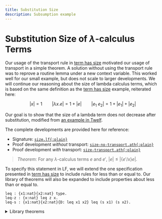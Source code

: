 ```yaml
---
title: Substitution Size
description: Subsumption example
---
```



# Substitution Size of $\lambda$-calculus Terms

Our usage of the transport rule in [term has size](/schema-subsumption/size)
motivated our usage of transport in a simple theorem. A solution without using
the transport rule was to reprove a routine lemma under a new context variable.
This worked well for our small example, but does not scale to larger
developments. We will continue our reasoning about the size of lambda calculus
terms, which is based on the same definition as the [term has
size](/schema-subsumption/size) example, reiterated here:

```math
|x| = 1 \qquad |\lambda x. e| = 1 + |e| \qquad |e_1\ e_2| = 1 + |e_1| + |e_2|
```

Our goal is to show that the size of a lambda term does not decrease after
substitution, modified from [an example in
Twelf](https://twelf.org/wiki/proving-metatheorems-proving-metatheorems-in-non-empty-contexts/).

The complete developments are provided here for reference:

- Signature: [`size.lf{:plain}`](/subst-size/size.lf)
- Proof development _without_ transport:
  [`size-no-transport.ath{:plain}`](/subst-size/subst-size-no-transport.ath)
- Proof development _with_ transport:
  [`size-transport.ath{:plain}`](/subst-size/subst-size-transport.ath)


> _Theorem_: For any $\lambda$-calculus terms $e$ and $e'$, $|e| \leq
> |\{e'/x\}e|$.

To specify this statement in LF, we will extend the one specification presented
in [term has size](/schema-subsumption/size#nat-sig) to include rules for less
than or equal to. Our library of theorems will also be expanded to include
properties about less than or equal to.

```lf filename="nat.lf"
leq : {x1:nat}{x2:nat} type.
leq-z : {x:nat} leq z x.
leq-s : {x1:nat}{x2:nat}{D: leq x1 x2} leq (s x1) (s x2).
```

<details>
  <summary>Library theorems</summary>
```adelfa filename="nat.ath"
Theorem plus-s-rhs : forall N1 N2 N3 D1,
  {D1: plus N1 N2 N3} =>
  exists D2, {D2: plus N1 (s N2) (s N3)}.
induction on 1.
intros.
case H1.
apply IH to H5.
exists plus-s x1 (s N2) (s x3) D2. search.
exists plus-z (s N3). search.
 
Theorem ident-rhs : forall x1,
  {x1: nat} => exists D, {D: plus x1 z x1}.
induction on 1.
intros.
case H1 (keep).
apply IH to H2.
exists plus-s x z x D. search.
exists plus-z z. search.
 
Theorem plus-exist : forall N1 N2,
  {N1: nat} => {N2:nat} => exists N3 D, {D: plus N1 N2 N3}.
induction on 1.
intros.
case H1.
apply IH to H3 H2.
exists s N3.
exists plus-s x N2 N3 D.
search.
exists N2.
exists plus-z N2. search.
 
Theorem plus-comm : forall N1 N2 N3 D1,
  {D1: plus N1 N2 N3} =>
  exists D2, {D2: plus N2 N1 N3}.
induction on 1.
intros.
case H1.
apply IH to H5.
apply plus-s-rhs to H6.
exists D1. search.
apply ident-rhs to H2.
exists D. search.
 
Theorem leq-transitive : forall x1 x2 x3 D1 D2,
  {D1: leq x1 x2} => {D2: leq x2 x3} =>
  exists D3, {D3: leq x1 x3}.
induction on 1.
intros.
case H1.
case H2.
apply IH to H5 H8.
exists leq-s x4 x7 D1.
search.
case H2.
exists leq-z (s x5).
search.
exists leq-z x3.
search.
 
Theorem leq-monotonic-plus-r : forall x1 x2 x3 x12 x13 D1 D2 D3,
  {D2: plus x1 x2 x12} => {D1: leq x2 x3} =>
  {D3: plus x1 x3 x13} =>
  exists D4, {D4: leq x12 x13}.
induction on 1.
intros.
case H1.
case H3.
apply IH to H7 H2 H11.
exists leq-s x6 x8 D2.
search.
case H3.
exists D1.
search.
 
Theorem leq-monotonic-plus-l : forall x1 x2 x3 x13 x23 D1 D2 D3,
  {D1: leq x1 x2} => {D2: plus x1 x3 x13} => {D3: plus x2 x3 x23} =>
  exists D4, {D4: leq x13 x23}.
intros.
apply plus-comm to H2.
apply plus-comm to H3.
apply leq-monotonic-plus-r to H4 H1 H5.
exists D6.
search.
 
Theorem leq-monotonic-plus : forall x1 x2 x3 x4 x13 x24 D1 D2 D3 D4,
  {D1: leq x1 x2} => {D2: leq x3 x4} =>
  {D3: plus x1 x3 x13} => { D4: plus x2 x4 x24} =>
  exists D6, {D6: leq x13 x24}.
intros.
assert { x2 : nat }.
assert { x3 : nat }.
apply plus-exist to H5 H6.
apply leq-monotonic-plus-l to H1 H3 H7.
apply leq-monotonic-plus-r to H7 H2 H4.
apply leq-transitive to H8 H9.
exists D7.
search.
```
</details>

Our informal theorem and proof is as follows, which implicitly utilizes several properties
about less than or equal to.

> _Proof_: By induction on the structure of $e$ followed by case analysis on $e$.
> 
> - If $e$ is a variable $y$:
>   - If $x = y$, $|x| = 1$, $|\{e'/x\}x| = |e'|$, by a routine
>      lemma, the size of a term must be at least one.[^1]
>   - If $x \ne y$, then this follows since $\{e'/x\}y = y$ and $\leq$ is
>      a reflexive relation.
> - If $e$ is an application, then $|(e_1\ e_2)| = 1 + n_1 + n_2$ by
>   definition. By application of the inductive hypothesis on the component
>   terms, there is some $n'_1$ and $n'_2$ such that $|\{e'/x\}e_1| =
>   n'_1$, $|\{e'/x\}e_2| = n'_2$, $n_1 \leq n'_1$ and $n_2 \leq n'_2$
>   hold. Addition is monotonic with respect to $\leq$, so $n_1 + n_2 \leq n'_1 + n'_2$.
>   Then $1 + n_1 + n_2 \leq 1 + n'_1 + n'_2$ follows.
> - If $e$ is an abstraction, $|\lambda y. e| = 1 + n$ such that $y$ does
>   not occur freely within $e$, then this follows inductive hypothesis with
>   $e$.
> 
> Q.E.D

[^1]: The proof of this follows by observing all judgements for size have an
    occurrence of 1 directly or 1 as the component of an addition.


Like our last theorem statement about $\lambda$-calculus terms have a size, we
will need to modify our theorem statement to be within a context. We can reuse
the same shape for the context here:

```adelfa filename="subst-size.ath"
Schema C := (x: tm, y: size x (s z)).
```

For pedagogical purposes, we present two ways of proving this statement. We will
strategically choose our theorem statement(s) in order to complete or simplify
the proof.

1. Immediately proved without context dependency
   ```adelfa filename="subst-size.ath"
   Theorem size-subst : ctx G:C, forall E' E: o -> o T-size D1: o -> o -> o,
     {G |- [x][dx] D1 x dx: {x:tm}{dx: size x (s z)} size (E x) T-size} =>
     {G |- E' : tm} =>
     exists D2 Sub-size D3, {G |- D2 : size (E E') Sub-size} /\
     {D3: leq T-size Sub-size}.
   ```
2. Proved with context dependency, then shown to be independent
   ```adelfa filename="subst-size.ath"
   Theorem size-subst' : ctx G:C, forall E' E: o -> o T-size D1: o -> o -> o,
     {G |- [x][dx] D1 x dx: {x:tm}{dx: size x (s z)} size (E x) T-size} =>
     {G |- E' : tm} =>
     exists D2 Sub-size D3, {G |- D2 : size (E E') Sub-size} /\
     {G |- D3: leq T-size Sub-size}.

   Theorem size-subst : ctx G:C, forall E' E: o -> o T-size D1: o -> o -> o,
     {G |- [x][dx] D1 x dx: {x:tm}{dx: size x (s z)} size (E x) T-size} =>
     {G |- E' : tm} =>
     exists D2 Sub-size D3, {G |- D2 : size (E E') Sub-size} /\
     {D3: leq T-size Sub-size}.
   ```

## Proof Without Transport

In this section, we will discuss a "hybrid" approach which utilizes both work in
our previous example since we needed the result of the lemma application to be
under a context variable. In our first theorem statement of `size-subst`, we do
not have the same problem. The issue presented with the size of an application
still arises, but we can reprove one lemma in order to complete that case. This,
in conjunction with independence lemmas for natural numbers, addition, and less
than or equal to, allows us to complete the proof.

```adelfa filename="subst-size.ath" showOutput
Theorem nat-independent : ctx G:C, forall N,
  {G |- N : nat } => {N : nat}.
induction on 1. intros. case H1.
apply IH to H2. search. search.

Theorem plus-independent : ctx G:C, forall N1 N2 N3 D,
  {G |- D : plus N1 N2 N3} => {D : plus N1 N2 N3}.
induction on 1. intros. case H1.
apply IH to H5. search. apply nat-independent to H2. search.

Theorem leq-independent : ctx G:C, forall N1 N2 D,
  {G |- D : leq N1 N2} => {D : leq N1 N2}.
induction on 1. intros. case H1.
apply IH to H4. apply nat-independent to H2.
apply nat-independent to H3. search.
apply nat-independent to H2. search.

% Reprove `plus-exist` but with context shape `C`
Theorem plus-exist-ind : ctx G:C, forall N1 N2,
  {G |- N1: nat} => {G |- N2:nat} => exists N3 D, {G |- D: plus N1 N2 N3}.
induction on 1.
intros.
case H1.
apply IH to H3 H2.
exists s N3.
exists plus-s x N2 N3 D.
search.
exists N2.
exists plus-z N2. search.

%{

>> theorem nat-independent : ctx g:c, forall n,
  {G |- N : nat } => {N : nat}.

Subgoal nat-independent:


==================================
ctx G:C, forall N, {G |- N : nat} => {N : nat}

nat-independent>> induction on 1.

Subgoal nat-independent:

IH:ctx G:C, forall N, {G |- N : nat}* => {N : nat}

==================================
ctx G:C, forall N, {G |- N : nat}@ => {N : nat}

nat-independent>> intros.

Subgoal nat-independent:

Vars: N:o
Contexts: G{}:C[]
IH:ctx G:C, forall N, {G |- N : nat}* => {N : nat}
H1:{G |- N : nat}@

==================================
{N : nat}

nat-independent>> case H1.

Subgoal nat-independent.1:

Vars: x:o
Contexts: G{}:C[]
IH:ctx G:C, forall N, {G |- N : nat}* => {N : nat}
H2:{G |- x : nat}*

==================================
{s x : nat}

Subgoal nat-independent.2 is:
 {z : nat}

nat-independent.1>> apply IH to H2.

Subgoal nat-independent.1:

Vars: x:o
Contexts: G{}:C[]
IH:ctx G:C, forall N, {G |- N : nat}* => {N : nat}
H2:{G |- x : nat}*
H3:{x : nat}

==================================
{s x : nat}

Subgoal nat-independent.2 is:
 {z : nat}

nat-independent.1>> search.

Subgoal nat-independent.2:

Contexts: G{}:C[]
IH:ctx G:C, forall N, {G |- N : nat}* => {N : nat}

==================================
{z : nat}

nat-independent.2>> search.

Proof Completed!

>> Theorem plus-independent : ctx G:C, forall N1 N2 N3 D,
  {G |- D : plus N1 N2 N3} => {D : plus N1 N2 N3}.

Subgoal plus-independent:


==================================
ctx G:C,
  forall N1, forall N2, forall N3, forall D,
    {G |- D : plus N1 N2 N3} => {D : plus N1 N2 N3}

plus-independent>> induction on 1.

Subgoal plus-independent:

IH:
    ctx G:C,
      forall N1, forall N2, forall N3, forall D,
        {G |- D : plus N1 N2 N3}* => {D : plus N1 N2 N3}

==================================
ctx G:C,
  forall N1, forall N2, forall N3, forall D,
    {G |- D : plus N1 N2 N3}@ => {D : plus N1 N2 N3}

plus-independent>> intros.

Subgoal plus-independent:

Vars: D:o, N3:o, N2:o, N1:o
Contexts: G{}:C[]
IH:
    ctx G:C,
      forall N1, forall N2, forall N3, forall D,
        {G |- D : plus N1 N2 N3}* => {D : plus N1 N2 N3}
H1:{G |- D : plus N1 N2 N3}@

==================================
{D : plus N1 N2 N3}

plus-independent>> case H1.

Subgoal plus-independent.1:

Vars: D1:o, x1:o, x3:o, N2:o
Contexts: G{}:C[]
IH:
    ctx G:C,
      forall N1, forall N2, forall N3, forall D,
        {G |- D : plus N1 N2 N3}* => {D : plus N1 N2 N3}
H2:{G |- x1 : nat}*
H3:{G |- N2 : nat}*
H4:{G |- x3 : nat}*
H5:{G |- D1 : plus x1 N2 x3}*

==================================
{plus-s x1 N2 x3 D1 : plus (s x1) N2 (s x3)}

Subgoal plus-independent.2 is:
 {plus-z N3 : plus z N3 N3}

plus-independent.1>> apply IH to H5.

Subgoal plus-independent.1:

Vars: D1:o, x1:o, x3:o, N2:o
Contexts: G{}:C[]
IH:
    ctx G:C,
      forall N1, forall N2, forall N3, forall D,
        {G |- D : plus N1 N2 N3}* => {D : plus N1 N2 N3}
H2:{G |- x1 : nat}*
H3:{G |- N2 : nat}*
H4:{G |- x3 : nat}*
H5:{G |- D1 : plus x1 N2 x3}*
H6:{D1 : plus x1 N2 x3}

==================================
{plus-s x1 N2 x3 D1 : plus (s x1) N2 (s x3)}

Subgoal plus-independent.2 is:
 {plus-z N3 : plus z N3 N3}

plus-independent.1>> search.

Subgoal plus-independent.2:

Vars: N3:o
Contexts: G{}:C[]
IH:
    ctx G:C,
      forall N1, forall N2, forall N3, forall D,
        {G |- D : plus N1 N2 N3}* => {D : plus N1 N2 N3}
H2:{G |- N3 : nat}*

==================================
{plus-z N3 : plus z N3 N3}

plus-independent.2>> apply nat-independent to H2.

Subgoal plus-independent.2:

Vars: N3:o
Contexts: G{}:C[]
IH:
    ctx G:C,
      forall N1, forall N2, forall N3, forall D,
        {G |- D : plus N1 N2 N3}* => {D : plus N1 N2 N3}
H2:{G |- N3 : nat}*
H3:{N3 : nat}

==================================
{plus-z N3 : plus z N3 N3}

plus-independent.2>> search.
Proof Completed!

>> Theorem leq-independent : ctx G:C, forall N1 N2 D,
  {G |- D : leq N1 N2} => {D : leq N1 N2}.

Subgoal leq-independent:


==================================
ctx G:C,
  forall N1, forall N2, forall D, {G |- D : leq N1 N2} => {D : leq N1 N2}

leq-independent>> induction on 1.

Subgoal leq-independent:

IH:
    ctx G:C,
      forall N1, forall N2, forall D,
        {G |- D : leq N1 N2}* => {D : leq N1 N2}

==================================
ctx G:C,
  forall N1, forall N2, forall D, {G |- D : leq N1 N2}@ => {D : leq N1 N2}

leq-independent>> intros.

Subgoal leq-independent:

Vars: D:o, N2:o, N1:o
Contexts: G{}:C[]
IH:
    ctx G:C,
      forall N1, forall N2, forall D,
        {G |- D : leq N1 N2}* => {D : leq N1 N2}
H1:{G |- D : leq N1 N2}@

==================================
{D : leq N1 N2}

leq-independent>> case H1.

Subgoal leq-independent.1:

Vars: d:o, x1:o, x2:o
Contexts: G{}:C[]
IH:
    ctx G:C,
      forall N1, forall N2, forall D,
        {G |- D : leq N1 N2}* => {D : leq N1 N2}
H2:{G |- x1 : nat}*
H3:{G |- x2 : nat}*
H4:{G |- d : leq x1 x2}*

==================================
{leq-s x1 x2 d : leq (s x1) (s x2)}

Subgoal leq-independent.2 is:
 {leq-z N2 : leq z N2}

leq-independent.1>> apply IH to H4.

Subgoal leq-independent.1:

Vars: d:o, x1:o, x2:o
Contexts: G{}:C[]
IH:
    ctx G:C,
      forall N1, forall N2, forall D,
        {G |- D : leq N1 N2}* => {D : leq N1 N2}
H2:{G |- x1 : nat}*
H3:{G |- x2 : nat}*
H4:{G |- d : leq x1 x2}*
H5:{d : leq x1 x2}

==================================
{leq-s x1 x2 d : leq (s x1) (s x2)}

Subgoal leq-independent.2 is:
 {leq-z N2 : leq z N2}

leq-independent.1>> apply nat-independent to H2.

Subgoal leq-independent.1:

Vars: d:o, x1:o, x2:o
Contexts: G{}:C[]
IH:
    ctx G:C,
      forall N1, forall N2, forall D,
        {G |- D : leq N1 N2}* => {D : leq N1 N2}
H2:{G |- x1 : nat}*
H3:{G |- x2 : nat}*
H4:{G |- d : leq x1 x2}*
H5:{d : leq x1 x2}
H6:{x1 : nat}

==================================
{leq-s x1 x2 d : leq (s x1) (s x2)}

Subgoal leq-independent.2 is:
 {leq-z N2 : leq z N2}

leq-independent.1>> apply nat-independent to H3.

Subgoal leq-independent.1:

Vars: d:o, x1:o, x2:o
Contexts: G{}:C[]
IH:
    ctx G:C,
      forall N1, forall N2, forall D,
        {G |- D : leq N1 N2}* => {D : leq N1 N2}
H2:{G |- x1 : nat}*
H3:{G |- x2 : nat}*
H4:{G |- d : leq x1 x2}*
H5:{d : leq x1 x2}
H6:{x1 : nat}
H7:{x2 : nat}

==================================
{leq-s x1 x2 d : leq (s x1) (s x2)}

Subgoal leq-independent.2 is:
 {leq-z N2 : leq z N2}

leq-independent.1>> search.

Subgoal leq-independent.2:

Vars: N2:o
Contexts: G{}:C[]
IH:
    ctx G:C,
      forall N1, forall N2, forall D,
        {G |- D : leq N1 N2}* => {D : leq N1 N2}
H2:{G |- N2 : nat}*

==================================
{leq-z N2 : leq z N2}

leq-independent.2>> apply nat-independent to H2.

Subgoal leq-independent.2:

Vars: N2:o
Contexts: G{}:C[]
IH:
    ctx G:C,
      forall N1, forall N2, forall D,
        {G |- D : leq N1 N2}* => {D : leq N1 N2}
H2:{G |- N2 : nat}*
H3:{N2 : nat}

==================================
{leq-z N2 : leq z N2}

leq-independent.2>> search.
Proof Completed!

>> Theorem plus-exist-ind : ctx G:C, forall N1 N2,
  {G |- N1: nat} => {G |- N2:nat} => exists N3 D, {G |- D: plus N1 N2 N3}.

Subgoal plus-exist-ind:


==================================
ctx G:C,
  forall N1, forall N2,
    {G |- N1 : nat} =>
        {G |- N2 : nat} => exists N3, exists D, {G |- D : plus N1 N2 N3}

plus-exist-ind>> induction on 1.

Subgoal plus-exist-ind:

IH:
    ctx G:C,
      forall N1, forall N2,
        {G |- N1 : nat}* =>
            {G |- N2 : nat} => exists N3, exists D, {G |- D : plus N1 N2 N3}

==================================
ctx G:C,
  forall N1, forall N2,
    {G |- N1 : nat}@ =>
        {G |- N2 : nat} => exists N3, exists D, {G |- D : plus N1 N2 N3}

plus-exist-ind>> intros.

Subgoal plus-exist-ind:

Vars: N2:o, N1:o
Contexts: G{}:C[]
IH:
    ctx G:C,
      forall N1, forall N2,
        {G |- N1 : nat}* =>
            {G |- N2 : nat} => exists N3, exists D, {G |- D : plus N1 N2 N3}
H1:{G |- N1 : nat}@
H2:{G |- N2 : nat}

==================================
exists N3, exists D, {G |- D : plus N1 N2 N3}

plus-exist-ind>> case H1.

Subgoal plus-exist-ind.1:

Vars: x:o, N2:o
Contexts: G{}:C[]
IH:
    ctx G:C,
      forall N1, forall N2,
        {G |- N1 : nat}* =>
            {G |- N2 : nat} => exists N3, exists D, {G |- D : plus N1 N2 N3}
H2:{G |- N2 : nat}
H3:{G |- x : nat}*

==================================
exists N3, exists D, {G |- D : plus (s x) N2 N3}

Subgoal plus-exist-ind.2 is:
 exists N3, exists D, {G |- D : plus z N2 N3}

plus-exist-ind.1>> apply IH to H3 H2.

Subgoal plus-exist-ind.1:

Vars: D:o, N3:o, x:o, N2:o
Contexts: G{}:C[]
IH:
    ctx G:C,
      forall N1, forall N2,
        {G |- N1 : nat}* =>
            {G |- N2 : nat} => exists N3, exists D, {G |- D : plus N1 N2 N3}
H2:{G |- N2 : nat}
H3:{G |- x : nat}*
H4:{G |- D : plus x N2 N3}

==================================
exists N3, exists D, {G |- D : plus (s x) N2 N3}

Subgoal plus-exist-ind.2 is:
 exists N3, exists D, {G |- D : plus z N2 N3}

plus-exist-ind.1>> exists s N3.

Subgoal plus-exist-ind.1:

Vars: D:o, N3:o, x:o, N2:o
Contexts: G{}:C[]
IH:
    ctx G:C,
      forall N1, forall N2,
        {G |- N1 : nat}* =>
            {G |- N2 : nat} => exists N3, exists D, {G |- D : plus N1 N2 N3}
H2:{G |- N2 : nat}
H3:{G |- x : nat}*
H4:{G |- D : plus x N2 N3}

==================================
exists D, {G |- D : plus (s x) N2 (s N3)}

Subgoal plus-exist-ind.2 is:
 exists N3, exists D, {G |- D : plus z N2 N3}

plus-exist-ind.1>> exists plus-s x N2 N3 D.

Subgoal plus-exist-ind.1:

Vars: D:o, N3:o, x:o, N2:o
Contexts: G{}:C[]
IH:
    ctx G:C,
      forall N1, forall N2,
        {G |- N1 : nat}* =>
            {G |- N2 : nat} => exists N3, exists D, {G |- D : plus N1 N2 N3}
H2:{G |- N2 : nat}
H3:{G |- x : nat}*
H4:{G |- D : plus x N2 N3}

==================================
{G |- plus-s x N2 N3 D : plus (s x) N2 (s N3)}

Subgoal plus-exist-ind.2 is:
 exists N3, exists D, {G |- D : plus z N2 N3}

plus-exist-ind.1>> search.

Subgoal plus-exist-ind.2:

Vars: N2:o
Contexts: G{}:C[]
IH:
    ctx G:C,
      forall N1, forall N2,
        {G |- N1 : nat}* =>
            {G |- N2 : nat} => exists N3, exists D, {G |- D : plus N1 N2 N3}
H2:{G |- N2 : nat}

==================================
exists N3, exists D, {G |- D : plus z N2 N3}

plus-exist-ind.2>> exists N2.

Subgoal plus-exist-ind.2:

Vars: N2:o
Contexts: G{}:C[]
IH:
    ctx G:C,
      forall N1, forall N2,
        {G |- N1 : nat}* =>
            {G |- N2 : nat} => exists N3, exists D, {G |- D : plus N1 N2 N3}
H2:{G |- N2 : nat}

==================================
exists D, {G |- D : plus z N2 N2}

plus-exist-ind.2>> exists plus-z N2.

Subgoal plus-exist-ind.2:

Vars: N2:o
Contexts: G{}:C[]
IH:
    ctx G:C,
      forall N1, forall N2,
        {G |- N1 : nat}* =>
            {G |- N2 : nat} => exists N3, exists D, {G |- D : plus N1 N2 N3}
H2:{G |- N2 : nat}

==================================
{G |- plus-z N2 : plus z N2 N2}

plus-exist-ind.2>> search.
Proof Completed!
}%
```


We'll now walk through the proof, and show the general pattern one must use to
properly utilize these proofs. Starting with the application case, we follow our 
informal proof by applying the inductive hypothesis to the component terms.


```adelfa filename="subst-size.ath" showOutput
Theorem size-subst : ctx G:C, forall E' E: o -> o T-size D1: o -> o -> o,
  {G |- [x][dx] D1 x dx: {x:tm}{dx: size x (s z)} size (E x) T-size} =>
  {G |- E' : tm} =>
    exists D2 Sub-size D3,
      {G |- D2 : size (E E') Sub-size} /\
      {D3: leq T-size Sub-size}.
induction on 1.
intros.
case H1.
% app case
  prune H6. prune H5. prune H10.
  apply IH to H8 H2. apply IH to H9 H2.
  case H11. prune H13. prune H14.
  case H12. prune H15. prune H16.

%{

>> Theorem size-subst : ctx G:C, forall E' E: o -> o T-size D1: o -> o -> o,
  {G |- [x][dx] D1 x dx: {x:tm}{dx: size x (s z)} size (E x) T-size} =>
  {G |- E' : tm} =>
    exists D2 Sub-size D3,
      {G |- D2 : size (E E') Sub-size} /\
      {D3: leq T-size Sub-size}.

Subgoal size-subst:


==================================
ctx G:C,
  forall E', forall E, forall T-size, forall D1,
    {G |- [x][dx]D1 x dx : {x:tm}{dx:size x (s z)}size (E x) T-size} =>
        {G |- E' : tm} =>
            exists D2, exists Sub-size, exists D3,
              {G |- D2 : size (E E') Sub-size} /\ {D3 : leq T-size Sub-size}

size-subst>> induction on 1.

Subgoal size-subst:

IH:
    ctx G:C,
      forall E', forall E, forall T-size, forall D1,
        {G |- [x][dx]D1 x dx : {x:tm}{dx:size x (s z)}size (E x) T-size}* =>
            {G |- E' : tm} =>
                exists D2, exists Sub-size, exists D3,
                  {G |- D2 : size (E E') Sub-size} /\
                      {D3 : leq T-size Sub-size}

==================================
ctx G:C,
  forall E', forall E, forall T-size, forall D1,
    {G |- [x][dx]D1 x dx : {x:tm}{dx:size x (s z)}size (E x) T-size}@ =>
        {G |- E' : tm} =>
            exists D2, exists Sub-size, exists D3,
              {G |- D2 : size (E E') Sub-size} /\ {D3 : leq T-size Sub-size}

size-subst>> intros.

Subgoal size-subst:

Vars: D1:(o) -> (o) -> o, T-size:o, E:(o) -> o, E':o
Nominals: n1:o, n:o
Contexts: G{n, n1}:C[]
IH:
    ctx G:C,
      forall E', forall E, forall T-size, forall D1,
        {G |- [x][dx]D1 x dx : {x:tm}{dx:size x (s z)}size (E x) T-size}* =>
            {G |- E' : tm} =>
                exists D2, exists Sub-size, exists D3,
                  {G |- D2 : size (E E') Sub-size} /\
                      {D3 : leq T-size Sub-size}
H1:{G, n:tm, n1:size n (s z) |- D1 n n1 : size (E n) T-size}@
H2:{G |- E' : tm}

==================================
exists D2, exists Sub-size, exists D3,
  {G |- D2 : size (E E') Sub-size} /\ {D3 : leq T-size Sub-size}

size-subst>> case H1.

Subgoal size-subst.1:

Vars: X1:(o) -> (o) -> o, X2:(o) -> (o) -> o, D2:(o) -> (o) -> o, D3:
        (o) -> (o) -> o, D4:(o) -> (o) -> o, E1:(o) -> o, E2:(o) -> o,
        T-size1:o, E':o
Nominals: n1:o, n:o
Contexts: G{n, n1}:C[]
IH:
    ctx G:C,
      forall E', forall E, forall T-size, forall D1,
        {G |- [x][dx]D1 x dx : {x:tm}{dx:size x (s z)}size (E x) T-size}* =>
            {G |- E' : tm} =>
                exists D2, exists Sub-size, exists D3,
                  {G |- D2 : size (E E') Sub-size} /\
                      {D3 : leq T-size Sub-size}
H2:{G |- E' : tm}
H3:{G, n:tm, n1:size n (s z) |- E1 n : tm}*
H4:{G, n:tm, n1:size n (s z) |- E2 n : tm}*
H5:{G, n:tm, n1:size n (s z) |- X1 n1 n : nat}*
H6:{G, n:tm, n1:size n (s z) |- X2 n1 n : nat}*
H7:{G, n:tm, n1:size n (s z) |- T-size1 : nat}*
H8:{G, n:tm, n1:size n (s z) |- D2 n1 n : size (E1 n) (X1 n1 n)}*
H9:{G, n:tm, n1:size n (s z) |- D3 n1 n : size (E2 n) (X2 n1 n)}*
H10:{G, n:tm, n1:size n (s z) |- D4 n1 n : plus (X1 n1 n) (X2 n1 n) T-size1}*

==================================
exists D2, exists Sub-size, exists D3,
  {G |- D2 : size (app (E1 E') (E2 E')) Sub-size} /\
      {D3 : leq (s T-size1) Sub-size}

Subgoal size-subst.2 is:
 exists D2, exists Sub-size, exists D3,
   {G |- D2 : size (lam ([c50]E1 E' c50)) Sub-size} /\
       {D3 : leq (s T-size1) Sub-size}

Subgoal size-subst.3 is:
 exists D2, exists Sub-size, exists D3,
   {G |- D2 : size empty Sub-size} /\ {D3 : leq (s z) Sub-size}

Subgoal size-subst.4 is:
 exists D2, exists Sub-size, exists D3,
   {G |- D2 : size E' Sub-size} /\ {D3 : leq (s z) Sub-size}

Subgoal size-subst.5 is:
 exists D2, exists Sub-size, exists D3,
   {G |- D2 : size n2 Sub-size} /\ {D3 : leq (s z) Sub-size}

size-subst.1>> prune H6.

Subgoal size-subst.1:

Vars: X1:(o) -> (o) -> o, X2:o, D2:(o) -> (o) -> o, D3:(o) -> (o) -> o, D4:
        (o) -> (o) -> o, E1:(o) -> o, E2:(o) -> o, T-size1:o, E':o
Nominals: n1:o, n:o
Contexts: G{n, n1}:C[]
IH:
    ctx G:C,
      forall E', forall E, forall T-size, forall D1,
        {G |- [x][dx]D1 x dx : {x:tm}{dx:size x (s z)}size (E x) T-size}* =>
            {G |- E' : tm} =>
                exists D2, exists Sub-size, exists D3,
                  {G |- D2 : size (E E') Sub-size} /\
                      {D3 : leq T-size Sub-size}
H2:{G |- E' : tm}
H3:{G, n:tm, n1:size n (s z) |- E1 n : tm}*
H4:{G, n:tm, n1:size n (s z) |- E2 n : tm}*
H5:{G, n:tm, n1:size n (s z) |- X1 n1 n : nat}*
H6:{G, n:tm, n1:size n (s z) |- X2 : nat}*
H7:{G, n:tm, n1:size n (s z) |- T-size1 : nat}*
H8:{G, n:tm, n1:size n (s z) |- D2 n1 n : size (E1 n) (X1 n1 n)}*
H9:{G, n:tm, n1:size n (s z) |- D3 n1 n : size (E2 n) X2}*
H10:{G, n:tm, n1:size n (s z) |- D4 n1 n : plus (X1 n1 n) X2 T-size1}*

==================================
exists D2, exists Sub-size, exists D3,
  {G |- D2 : size (app (E1 E') (E2 E')) Sub-size} /\
      {D3 : leq (s T-size1) Sub-size}

Subgoal size-subst.2 is:
 exists D2, exists Sub-size, exists D3,
   {G |- D2 : size (lam ([c50]E1 E' c50)) Sub-size} /\
       {D3 : leq (s T-size1) Sub-size}

Subgoal size-subst.3 is:
 exists D2, exists Sub-size, exists D3,
   {G |- D2 : size empty Sub-size} /\ {D3 : leq (s z) Sub-size}

Subgoal size-subst.4 is:
 exists D2, exists Sub-size, exists D3,
   {G |- D2 : size E' Sub-size} /\ {D3 : leq (s z) Sub-size}

Subgoal size-subst.5 is:
 exists D2, exists Sub-size, exists D3,
   {G |- D2 : size n2 Sub-size} /\ {D3 : leq (s z) Sub-size}

size-subst.1>> prune H5.

Subgoal size-subst.1:

Vars: X1:o, X2:o, D2:(o) -> (o) -> o, D3:(o) -> (o) -> o, D4:(o) -> (o) -> o,
        E1:(o) -> o, E2:(o) -> o, T-size1:o, E':o
Nominals: n1:o, n:o
Contexts: G{n, n1}:C[]
IH:
    ctx G:C,
      forall E', forall E, forall T-size, forall D1,
        {G |- [x][dx]D1 x dx : {x:tm}{dx:size x (s z)}size (E x) T-size}* =>
            {G |- E' : tm} =>
                exists D2, exists Sub-size, exists D3,
                  {G |- D2 : size (E E') Sub-size} /\
                      {D3 : leq T-size Sub-size}
H2:{G |- E' : tm}
H3:{G, n:tm, n1:size n (s z) |- E1 n : tm}*
H4:{G, n:tm, n1:size n (s z) |- E2 n : tm}*
H5:{G, n:tm, n1:size n (s z) |- X1 : nat}*
H6:{G, n:tm, n1:size n (s z) |- X2 : nat}*
H7:{G, n:tm, n1:size n (s z) |- T-size1 : nat}*
H8:{G, n:tm, n1:size n (s z) |- D2 n1 n : size (E1 n) X1}*
H9:{G, n:tm, n1:size n (s z) |- D3 n1 n : size (E2 n) X2}*
H10:{G, n:tm, n1:size n (s z) |- D4 n1 n : plus X1 X2 T-size1}*

==================================
exists D2, exists Sub-size, exists D3,
  {G |- D2 : size (app (E1 E') (E2 E')) Sub-size} /\
      {D3 : leq (s T-size1) Sub-size}

Subgoal size-subst.2 is:
 exists D2, exists Sub-size, exists D3,
   {G |- D2 : size (lam ([c50]E1 E' c50)) Sub-size} /\
       {D3 : leq (s T-size1) Sub-size}

Subgoal size-subst.3 is:
 exists D2, exists Sub-size, exists D3,
   {G |- D2 : size empty Sub-size} /\ {D3 : leq (s z) Sub-size}

Subgoal size-subst.4 is:
 exists D2, exists Sub-size, exists D3,
   {G |- D2 : size E' Sub-size} /\ {D3 : leq (s z) Sub-size}

Subgoal size-subst.5 is:
 exists D2, exists Sub-size, exists D3,
   {G |- D2 : size n2 Sub-size} /\ {D3 : leq (s z) Sub-size}

size-subst.1>> prune H10.

Subgoal size-subst.1:

Vars: X1:o, X2:o, D2:(o) -> (o) -> o, D3:(o) -> (o) -> o, D4:o, E1:(o) -> o,
        E2:(o) -> o, T-size1:o, E':o
Nominals: n1:o, n:o
Contexts: G{n, n1}:C[]
IH:
    ctx G:C,
      forall E', forall E, forall T-size, forall D1,
        {G |- [x][dx]D1 x dx : {x:tm}{dx:size x (s z)}size (E x) T-size}* =>
            {G |- E' : tm} =>
                exists D2, exists Sub-size, exists D3,
                  {G |- D2 : size (E E') Sub-size} /\
                      {D3 : leq T-size Sub-size}
H2:{G |- E' : tm}
H3:{G, n:tm, n1:size n (s z) |- E1 n : tm}*
H4:{G, n:tm, n1:size n (s z) |- E2 n : tm}*
H5:{G, n:tm, n1:size n (s z) |- X1 : nat}*
H6:{G, n:tm, n1:size n (s z) |- X2 : nat}*
H7:{G, n:tm, n1:size n (s z) |- T-size1 : nat}*
H8:{G, n:tm, n1:size n (s z) |- D2 n1 n : size (E1 n) X1}*
H9:{G, n:tm, n1:size n (s z) |- D3 n1 n : size (E2 n) X2}*
H10:{G, n:tm, n1:size n (s z) |- D4 : plus X1 X2 T-size1}*

==================================
exists D2, exists Sub-size, exists D3,
  {G |- D2 : size (app (E1 E') (E2 E')) Sub-size} /\
      {D3 : leq (s T-size1) Sub-size}

Subgoal size-subst.2 is:
 exists D2, exists Sub-size, exists D3,
   {G |- D2 : size (lam ([c50]E1 E' c50)) Sub-size} /\
       {D3 : leq (s T-size1) Sub-size}

Subgoal size-subst.3 is:
 exists D2, exists Sub-size, exists D3,
   {G |- D2 : size empty Sub-size} /\ {D3 : leq (s z) Sub-size}

Subgoal size-subst.4 is:
 exists D2, exists Sub-size, exists D3,
   {G |- D2 : size E' Sub-size} /\ {D3 : leq (s z) Sub-size}

Subgoal size-subst.5 is:
 exists D2, exists Sub-size, exists D3,
   {G |- D2 : size n2 Sub-size} /\ {D3 : leq (s z) Sub-size}

size-subst.1>> apply IH to H8 H2.

Subgoal size-subst.1:

Vars: D5:(o) -> (o) -> o, Sub-size:(o) -> (o) -> o, X1:o, X2:o, D2:
        (o) -> (o) -> o, D3:(o) -> (o) -> o, D4:o, E1:(o) -> o, E2:(o) -> o,
        T-size1:o, D1:(o) -> (o) -> o, E':o
Nominals: n1:o, n:o
Contexts: G{n, n1}:C[]
IH:
    ctx G:C,
      forall E', forall E, forall T-size, forall D1,
        {G |- [x][dx]D1 x dx : {x:tm}{dx:size x (s z)}size (E x) T-size}* =>
            {G |- E' : tm} =>
                exists D2, exists Sub-size, exists D3,
                  {G |- D2 : size (E E') Sub-size} /\
                      {D3 : leq T-size Sub-size}
H2:{G |- E' : tm}
H3:{G, n:tm, n1:size n (s z) |- E1 n : tm}*
H4:{G, n:tm, n1:size n (s z) |- E2 n : tm}*
H5:{G, n:tm, n1:size n (s z) |- X1 : nat}*
H6:{G, n:tm, n1:size n (s z) |- X2 : nat}*
H7:{G, n:tm, n1:size n (s z) |- T-size1 : nat}*
H8:{G, n:tm, n1:size n (s z) |- D2 n1 n : size (E1 n) X1}*
H9:{G, n:tm, n1:size n (s z) |- D3 n1 n : size (E2 n) X2}*
H10:{G, n:tm, n1:size n (s z) |- D4 : plus X1 X2 T-size1}*
H11:
    {G |- D1 n1 n : size (E1 E') (Sub-size n1 n)} /\
        {D5 n1 n : leq X1 (Sub-size n1 n)}

==================================
exists D2, exists Sub-size, exists D3,
  {G |- D2 : size (app (E1 E') (E2 E')) Sub-size} /\
      {D3 : leq (s T-size1) Sub-size}

Subgoal size-subst.2 is:
 exists D2, exists Sub-size, exists D3,
   {G |- D2 : size (lam ([c50]E1 E' c50)) Sub-size} /\
       {D3 : leq (s T-size1) Sub-size}

Subgoal size-subst.3 is:
 exists D2, exists Sub-size, exists D3,
   {G |- D2 : size empty Sub-size} /\ {D3 : leq (s z) Sub-size}

Subgoal size-subst.4 is:
 exists D2, exists Sub-size, exists D3,
   {G |- D2 : size E' Sub-size} /\ {D3 : leq (s z) Sub-size}

Subgoal size-subst.5 is:
 exists D2, exists Sub-size, exists D3,
   {G |- D2 : size n2 Sub-size} /\ {D3 : leq (s z) Sub-size}

size-subst.1>> apply IH to H9 H2.

Subgoal size-subst.1:

Vars: D7:(o) -> (o) -> o, Sub-size1:(o) -> (o) -> o, D6:(o) -> (o) -> o, D5:
        (o) -> (o) -> o, Sub-size:(o) -> (o) -> o, X1:o, X2:o, D2:
        (o) -> (o) -> o, D3:(o) -> (o) -> o, D4:o, E1:(o) -> o, E2:(o) -> o,
        T-size1:o, D1:(o) -> (o) -> o, E':o
Nominals: n1:o, n:o
Contexts: G{n, n1}:C[]
IH:
    ctx G:C,
      forall E', forall E, forall T-size, forall D1,
        {G |- [x][dx]D1 x dx : {x:tm}{dx:size x (s z)}size (E x) T-size}* =>
            {G |- E' : tm} =>
                exists D2, exists Sub-size, exists D3,
                  {G |- D2 : size (E E') Sub-size} /\
                      {D3 : leq T-size Sub-size}
H2:{G |- E' : tm}
H3:{G, n:tm, n1:size n (s z) |- E1 n : tm}*
H4:{G, n:tm, n1:size n (s z) |- E2 n : tm}*
H5:{G, n:tm, n1:size n (s z) |- X1 : nat}*
H6:{G, n:tm, n1:size n (s z) |- X2 : nat}*
H7:{G, n:tm, n1:size n (s z) |- T-size1 : nat}*
H8:{G, n:tm, n1:size n (s z) |- D2 n1 n : size (E1 n) X1}*
H9:{G, n:tm, n1:size n (s z) |- D3 n1 n : size (E2 n) X2}*
H10:{G, n:tm, n1:size n (s z) |- D4 : plus X1 X2 T-size1}*
H11:
    {G |- D1 n1 n : size (E1 E') (Sub-size n1 n)} /\
        {D5 n1 n : leq X1 (Sub-size n1 n)}
H12:
    {G |- D6 n1 n : size (E2 E') (Sub-size1 n1 n)} /\
        {D7 n1 n : leq X2 (Sub-size1 n1 n)}

==================================
exists D2, exists Sub-size, exists D3,
  {G |- D2 : size (app (E1 E') (E2 E')) Sub-size} /\
      {D3 : leq (s T-size1) Sub-size}

Subgoal size-subst.2 is:
 exists D2, exists Sub-size, exists D3,
   {G |- D2 : size (lam ([c50]E1 E' c50)) Sub-size} /\
       {D3 : leq (s T-size1) Sub-size}

Subgoal size-subst.3 is:
 exists D2, exists Sub-size, exists D3,
   {G |- D2 : size empty Sub-size} /\ {D3 : leq (s z) Sub-size}

Subgoal size-subst.4 is:
 exists D2, exists Sub-size, exists D3,
   {G |- D2 : size E' Sub-size} /\ {D3 : leq (s z) Sub-size}

Subgoal size-subst.5 is:
 exists D2, exists Sub-size, exists D3,
   {G |- D2 : size n2 Sub-size} /\ {D3 : leq (s z) Sub-size}

size-subst.1>> case H11.

Subgoal size-subst.1:

Vars: D7:(o) -> (o) -> o, Sub-size1:(o) -> (o) -> o, D6:(o) -> (o) -> o, D5:
        (o) -> (o) -> o, Sub-size:(o) -> (o) -> o, X1:o, X2:o, D2:
        (o) -> (o) -> o, D3:(o) -> (o) -> o, D4:o, E1:(o) -> o, E2:(o) -> o,
        T-size1:o, D1:(o) -> (o) -> o, E':o
Nominals: n1:o, n:o
Contexts: G{n, n1}:C[]
IH:
    ctx G:C,
      forall E', forall E, forall T-size, forall D1,
        {G |- [x][dx]D1 x dx : {x:tm}{dx:size x (s z)}size (E x) T-size}* =>
            {G |- E' : tm} =>
                exists D2, exists Sub-size, exists D3,
                  {G |- D2 : size (E E') Sub-size} /\
                      {D3 : leq T-size Sub-size}
H2:{G |- E' : tm}
H3:{G, n:tm, n1:size n (s z) |- E1 n : tm}*
H4:{G, n:tm, n1:size n (s z) |- E2 n : tm}*
H5:{G, n:tm, n1:size n (s z) |- X1 : nat}*
H6:{G, n:tm, n1:size n (s z) |- X2 : nat}*
H7:{G, n:tm, n1:size n (s z) |- T-size1 : nat}*
H8:{G, n:tm, n1:size n (s z) |- D2 n1 n : size (E1 n) X1}*
H9:{G, n:tm, n1:size n (s z) |- D3 n1 n : size (E2 n) X2}*
H10:{G, n:tm, n1:size n (s z) |- D4 : plus X1 X2 T-size1}*
H12:
    {G |- D6 n1 n : size (E2 E') (Sub-size1 n1 n)} /\
        {D7 n1 n : leq X2 (Sub-size1 n1 n)}
H13:{G |- D1 n1 n : size (E1 E') (Sub-size n1 n)}
H14:{D5 n1 n : leq X1 (Sub-size n1 n)}

==================================
exists D2, exists Sub-size, exists D3,
  {G |- D2 : size (app (E1 E') (E2 E')) Sub-size} /\
      {D3 : leq (s T-size1) Sub-size}

Subgoal size-subst.2 is:
 exists D2, exists Sub-size, exists D3,
   {G |- D2 : size (lam ([c50]E1 E' c50)) Sub-size} /\
       {D3 : leq (s T-size1) Sub-size}

Subgoal size-subst.3 is:
 exists D2, exists Sub-size, exists D3,
   {G |- D2 : size empty Sub-size} /\ {D3 : leq (s z) Sub-size}

Subgoal size-subst.4 is:
 exists D2, exists Sub-size, exists D3,
   {G |- D2 : size E' Sub-size} /\ {D3 : leq (s z) Sub-size}

Subgoal size-subst.5 is:
 exists D2, exists Sub-size, exists D3,
   {G |- D2 : size n2 Sub-size} /\ {D3 : leq (s z) Sub-size}

size-subst.1>> prune H13.

Subgoal size-subst.1:

Vars: D7:(o) -> (o) -> o, Sub-size1:(o) -> (o) -> o, D6:(o) -> (o) -> o, D5:
        (o) -> (o) -> o, Sub-size:(o) -> (o) -> o, X1:o, X2:o, D2:
        (o) -> (o) -> o, D3:(o) -> (o) -> o, D4:o, E1:(o) -> o, E2:(o) -> o,
        T-size1:o, D1:o, E':o
Nominals: n1:o, n:o
Contexts: G{n, n1}:C[]
IH:
    ctx G:C,
      forall E', forall E, forall T-size, forall D1,
        {G |- [x][dx]D1 x dx : {x:tm}{dx:size x (s z)}size (E x) T-size}* =>
            {G |- E' : tm} =>
                exists D2, exists Sub-size, exists D3,
                  {G |- D2 : size (E E') Sub-size} /\
                      {D3 : leq T-size Sub-size}
H2:{G |- E' : tm}
H3:{G, n:tm, n1:size n (s z) |- E1 n : tm}*
H4:{G, n:tm, n1:size n (s z) |- E2 n : tm}*
H5:{G, n:tm, n1:size n (s z) |- X1 : nat}*
H6:{G, n:tm, n1:size n (s z) |- X2 : nat}*
H7:{G, n:tm, n1:size n (s z) |- T-size1 : nat}*
H8:{G, n:tm, n1:size n (s z) |- D2 n1 n : size (E1 n) X1}*
H9:{G, n:tm, n1:size n (s z) |- D3 n1 n : size (E2 n) X2}*
H10:{G, n:tm, n1:size n (s z) |- D4 : plus X1 X2 T-size1}*
H12:
    {G |- D6 n1 n : size (E2 E') (Sub-size1 n1 n)} /\
        {D7 n1 n : leq X2 (Sub-size1 n1 n)}
H13:{G |- D1 : size (E1 E') (Sub-size n1 n)}
H14:{D5 n1 n : leq X1 (Sub-size n1 n)}

==================================
exists D2, exists Sub-size, exists D3,
  {G |- D2 : size (app (E1 E') (E2 E')) Sub-size} /\
      {D3 : leq (s T-size1) Sub-size}

Subgoal size-subst.2 is:
 exists D2, exists Sub-size, exists D3,
   {G |- D2 : size (lam ([c50]E1 E' c50)) Sub-size} /\
       {D3 : leq (s T-size1) Sub-size}

Subgoal size-subst.3 is:
 exists D2, exists Sub-size, exists D3,
   {G |- D2 : size empty Sub-size} /\ {D3 : leq (s z) Sub-size}

Subgoal size-subst.4 is:
 exists D2, exists Sub-size, exists D3,
   {G |- D2 : size E' Sub-size} /\ {D3 : leq (s z) Sub-size}

Subgoal size-subst.5 is:
 exists D2, exists Sub-size, exists D3,
   {G |- D2 : size n2 Sub-size} /\ {D3 : leq (s z) Sub-size}

size-subst.1>> prune H14.

Subgoal size-subst.1:

Vars: D7:(o) -> (o) -> o, Sub-size1:(o) -> (o) -> o, D6:(o) -> (o) -> o, D5:
        (o) -> (o) -> o, Sub-size:(o) -> (o) -> o, X1:o, X2:o, D2:
        (o) -> (o) -> o, D3:(o) -> (o) -> o, D4:o, E1:(o) -> o, E2:(o) -> o,
        T-size1:o, D1:o, E':o
Nominals: n1:o, n:o
Contexts: G{n, n1}:C[]
IH:
    ctx G:C,
      forall E', forall E, forall T-size, forall D1,
        {G |- [x][dx]D1 x dx : {x:tm}{dx:size x (s z)}size (E x) T-size}* =>
            {G |- E' : tm} =>
                exists D2, exists Sub-size, exists D3,
                  {G |- D2 : size (E E') Sub-size} /\
                      {D3 : leq T-size Sub-size}
H2:{G |- E' : tm}
H3:{G, n:tm, n1:size n (s z) |- E1 n : tm}*
H4:{G, n:tm, n1:size n (s z) |- E2 n : tm}*
H5:{G, n:tm, n1:size n (s z) |- X1 : nat}*
H6:{G, n:tm, n1:size n (s z) |- X2 : nat}*
H7:{G, n:tm, n1:size n (s z) |- T-size1 : nat}*
H8:{G, n:tm, n1:size n (s z) |- D2 n1 n : size (E1 n) X1}*
H9:{G, n:tm, n1:size n (s z) |- D3 n1 n : size (E2 n) X2}*
H10:{G, n:tm, n1:size n (s z) |- D4 : plus X1 X2 T-size1}*
H12:
    {G |- D6 n1 n : size (E2 E') (Sub-size1 n1 n)} /\
        {D7 n1 n : leq X2 (Sub-size1 n1 n)}
H13:{G |- D1 : size (E1 E') (Sub-size n1 n)}
H14:{D5 n1 n : leq X1 (Sub-size n1 n)}

==================================
exists D2, exists Sub-size, exists D3,
  {G |- D2 : size (app (E1 E') (E2 E')) Sub-size} /\
      {D3 : leq (s T-size1) Sub-size}

Subgoal size-subst.2 is:
 exists D2, exists Sub-size, exists D3,
   {G |- D2 : size (lam ([c50]E1 E' c50)) Sub-size} /\
       {D3 : leq (s T-size1) Sub-size}

Subgoal size-subst.3 is:
 exists D2, exists Sub-size, exists D3,
   {G |- D2 : size empty Sub-size} /\ {D3 : leq (s z) Sub-size}

Subgoal size-subst.4 is:
 exists D2, exists Sub-size, exists D3,
   {G |- D2 : size E' Sub-size} /\ {D3 : leq (s z) Sub-size}

Subgoal size-subst.5 is:
 exists D2, exists Sub-size, exists D3,
   {G |- D2 : size n2 Sub-size} /\ {D3 : leq (s z) Sub-size}

size-subst.1>> case H12.

Subgoal size-subst.1:

Vars: D7:(o) -> (o) -> o, Sub-size1:(o) -> (o) -> o, D6:(o) -> (o) -> o, D5:
        (o) -> (o) -> o, Sub-size:(o) -> (o) -> o, X1:o, X2:o, D2:
        (o) -> (o) -> o, D3:(o) -> (o) -> o, D4:o, E1:(o) -> o, E2:(o) -> o,
        T-size1:o, D1:o, E':o
Nominals: n1:o, n:o
Contexts: G{n, n1}:C[]
IH:
    ctx G:C,
      forall E', forall E, forall T-size, forall D1,
        {G |- [x][dx]D1 x dx : {x:tm}{dx:size x (s z)}size (E x) T-size}* =>
            {G |- E' : tm} =>
                exists D2, exists Sub-size, exists D3,
                  {G |- D2 : size (E E') Sub-size} /\
                      {D3 : leq T-size Sub-size}
H2:{G |- E' : tm}
H3:{G, n:tm, n1:size n (s z) |- E1 n : tm}*
H4:{G, n:tm, n1:size n (s z) |- E2 n : tm}*
H5:{G, n:tm, n1:size n (s z) |- X1 : nat}*
H6:{G, n:tm, n1:size n (s z) |- X2 : nat}*
H7:{G, n:tm, n1:size n (s z) |- T-size1 : nat}*
H8:{G, n:tm, n1:size n (s z) |- D2 n1 n : size (E1 n) X1}*
H9:{G, n:tm, n1:size n (s z) |- D3 n1 n : size (E2 n) X2}*
H10:{G, n:tm, n1:size n (s z) |- D4 : plus X1 X2 T-size1}*
H13:{G |- D1 : size (E1 E') (Sub-size n1 n)}
H14:{D5 n1 n : leq X1 (Sub-size n1 n)}
H15:{G |- D6 n1 n : size (E2 E') (Sub-size1 n1 n)}
H16:{D7 n1 n : leq X2 (Sub-size1 n1 n)}

==================================
exists D2, exists Sub-size, exists D3,
  {G |- D2 : size (app (E1 E') (E2 E')) Sub-size} /\
      {D3 : leq (s T-size1) Sub-size}

Subgoal size-subst.2 is:
 exists D2, exists Sub-size, exists D3,
   {G |- D2 : size (lam ([c50]E1 E' c50)) Sub-size} /\
       {D3 : leq (s T-size1) Sub-size}

Subgoal size-subst.3 is:
 exists D2, exists Sub-size, exists D3,
   {G |- D2 : size empty Sub-size} /\ {D3 : leq (s z) Sub-size}

Subgoal size-subst.4 is:
 exists D2, exists Sub-size, exists D3,
   {G |- D2 : size E' Sub-size} /\ {D3 : leq (s z) Sub-size}

Subgoal size-subst.5 is:
 exists D2, exists Sub-size, exists D3,
   {G |- D2 : size n2 Sub-size} /\ {D3 : leq (s z) Sub-size}

size-subst.1>> prune H15.

Subgoal size-subst.1:

Vars: D7:(o) -> (o) -> o, Sub-size1:(o) -> (o) -> o, D6:o, D5:
        (o) -> (o) -> o, Sub-size:(o) -> (o) -> o, X1:o, X2:o, D2:
        (o) -> (o) -> o, D3:(o) -> (o) -> o, D4:o, E1:(o) -> o, E2:(o) -> o,
        T-size1:o, D1:o, E':o
Nominals: n1:o, n:o
Contexts: G{n, n1}:C[]
IH:
    ctx G:C,
      forall E', forall E, forall T-size, forall D1,
        {G |- [x][dx]D1 x dx : {x:tm}{dx:size x (s z)}size (E x) T-size}* =>
            {G |- E' : tm} =>
                exists D2, exists Sub-size, exists D3,
                  {G |- D2 : size (E E') Sub-size} /\
                      {D3 : leq T-size Sub-size}
H2:{G |- E' : tm}
H3:{G, n:tm, n1:size n (s z) |- E1 n : tm}*
H4:{G, n:tm, n1:size n (s z) |- E2 n : tm}*
H5:{G, n:tm, n1:size n (s z) |- X1 : nat}*
H6:{G, n:tm, n1:size n (s z) |- X2 : nat}*
H7:{G, n:tm, n1:size n (s z) |- T-size1 : nat}*
H8:{G, n:tm, n1:size n (s z) |- D2 n1 n : size (E1 n) X1}*
H9:{G, n:tm, n1:size n (s z) |- D3 n1 n : size (E2 n) X2}*
H10:{G, n:tm, n1:size n (s z) |- D4 : plus X1 X2 T-size1}*
H13:{G |- D1 : size (E1 E') (Sub-size n1 n)}
H14:{D5 n1 n : leq X1 (Sub-size n1 n)}
H15:{G |- D6 : size (E2 E') (Sub-size1 n1 n)}
H16:{D7 n1 n : leq X2 (Sub-size1 n1 n)}

==================================
exists D2, exists Sub-size, exists D3,
  {G |- D2 : size (app (E1 E') (E2 E')) Sub-size} /\
      {D3 : leq (s T-size1) Sub-size}

Subgoal size-subst.2 is:
 exists D2, exists Sub-size, exists D3,
   {G |- D2 : size (lam ([c50]E1 E' c50)) Sub-size} /\
       {D3 : leq (s T-size1) Sub-size}

Subgoal size-subst.3 is:
 exists D2, exists Sub-size, exists D3,
   {G |- D2 : size empty Sub-size} /\ {D3 : leq (s z) Sub-size}

Subgoal size-subst.4 is:
 exists D2, exists Sub-size, exists D3,
   {G |- D2 : size E' Sub-size} /\ {D3 : leq (s z) Sub-size}

Subgoal size-subst.5 is:
 exists D2, exists Sub-size, exists D3,
   {G |- D2 : size n2 Sub-size} /\ {D3 : leq (s z) Sub-size}

size-subst.1>> prune H16.

Subgoal size-subst.1:

Vars: D7:(o) -> (o) -> o, Sub-size1:(o) -> (o) -> o, D6:o, D5:
        (o) -> (o) -> o, Sub-size:(o) -> (o) -> o, X1:o, X2:o, D2:
        (o) -> (o) -> o, D3:(o) -> (o) -> o, D4:o, E1:(o) -> o, E2:(o) -> o,
        T-size1:o, D1:o, E':o
Nominals: n1:o, n:o
Contexts: G{n, n1}:C[]
IH:
    ctx G:C,
      forall E', forall E, forall T-size, forall D1,
        {G |- [x][dx]D1 x dx : {x:tm}{dx:size x (s z)}size (E x) T-size}* =>
            {G |- E' : tm} =>
                exists D2, exists Sub-size, exists D3,
                  {G |- D2 : size (E E') Sub-size} /\
                      {D3 : leq T-size Sub-size}
H2:{G |- E' : tm}
H3:{G, n:tm, n1:size n (s z) |- E1 n : tm}*
H4:{G, n:tm, n1:size n (s z) |- E2 n : tm}*
H5:{G, n:tm, n1:size n (s z) |- X1 : nat}*
H6:{G, n:tm, n1:size n (s z) |- X2 : nat}*
H7:{G, n:tm, n1:size n (s z) |- T-size1 : nat}*
H8:{G, n:tm, n1:size n (s z) |- D2 n1 n : size (E1 n) X1}*
H9:{G, n:tm, n1:size n (s z) |- D3 n1 n : size (E2 n) X2}*
H10:{G, n:tm, n1:size n (s z) |- D4 : plus X1 X2 T-size1}*
H13:{G |- D1 : size (E1 E') (Sub-size n1 n)}
H14:{D5 n1 n : leq X1 (Sub-size n1 n)}
H15:{G |- D6 : size (E2 E') (Sub-size1 n1 n)}
H16:{D7 n1 n : leq X2 (Sub-size1 n1 n)}

==================================
exists D2, exists Sub-size, exists D3,
  {G |- D2 : size (app (E1 E') (E2 E')) Sub-size} /\
      {D3 : leq (s T-size1) Sub-size}

Subgoal size-subst.2 is:
 exists D2, exists Sub-size, exists D3,
   {G |- D2 : size (lam ([c50]E1 E' c50)) Sub-size} /\
       {D3 : leq (s T-size1) Sub-size}

Subgoal size-subst.3 is:
 exists D2, exists Sub-size, exists D3,
   {G |- D2 : size empty Sub-size} /\ {D3 : leq (s z) Sub-size}

Subgoal size-subst.4 is:
 exists D2, exists Sub-size, exists D3,
   {G |- D2 : size E' Sub-size} /\ {D3 : leq (s z) Sub-size}

Subgoal size-subst.5 is:
 exists D2, exists Sub-size, exists D3,
   {G |- D2 : size n2 Sub-size} /\ {D3 : leq (s z) Sub-size}
}%
```

Let us first try to get the total size of the application, to instantiate the
`Sub-size` variable in our consequent. We will utilize our lifted version of
`plus-exist` with `Sub-size` and `Sub-size1` to accomplish this. We have to do
some intermediate assertions to get assumption formulas for the natural
numbers, then invoke our `plus-exist'`.


```adelfa filename="subst-size" showOutput
assert {G |- Sub-size n1 n : nat}. prune H17.
assert {G |- Sub-size1 n1 n : nat}. prune H18.
apply plus-exist' to H17 H18. prune H19.

%{

size-subst.1>> assert {G |- Sub-size n1 n : nat}.

Subgoal size-subst.1:

Vars: D7:(o) -> (o) -> o, Sub-size1:(o) -> (o) -> o, D6:o, D5:
        (o) -> (o) -> o, Sub-size:(o) -> (o) -> o, X1:o, X2:o, D2:
        (o) -> (o) -> o, D3:(o) -> (o) -> o, D4:o, E1:(o) -> o, E2:(o) -> o,
        T-size1:o, D1:o, E':o
Nominals: n1:o, n:o
Contexts: G{n, n1}:C[]
IH:
    ctx G:C,
      forall E', forall E, forall T-size, forall D1,
        {G |- [x][dx]D1 x dx : {x:tm}{dx:size x (s z)}size (E x) T-size}* =>
            {G |- E' : tm} =>
                exists D2, exists Sub-size, exists D3,
                  {G |- D2 : size (E E') Sub-size} /\
                      {D3 : leq T-size Sub-size}
H2:{G |- E' : tm}
H3:{G, n:tm, n1:size n (s z) |- E1 n : tm}*
H4:{G, n:tm, n1:size n (s z) |- E2 n : tm}*
H5:{G, n:tm, n1:size n (s z) |- X1 : nat}*
H6:{G, n:tm, n1:size n (s z) |- X2 : nat}*
H7:{G, n:tm, n1:size n (s z) |- T-size1 : nat}*
H8:{G, n:tm, n1:size n (s z) |- D2 n1 n : size (E1 n) X1}*
H9:{G, n:tm, n1:size n (s z) |- D3 n1 n : size (E2 n) X2}*
H10:{G, n:tm, n1:size n (s z) |- D4 : plus X1 X2 T-size1}*
H13:{G |- D1 : size (E1 E') (Sub-size n1 n)}
H14:{D5 n1 n : leq X1 (Sub-size n1 n)}
H15:{G |- D6 : size (E2 E') (Sub-size1 n1 n)}
H16:{D7 n1 n : leq X2 (Sub-size1 n1 n)}
H17:{G |- Sub-size n1 n : nat}

==================================
exists D2, exists Sub-size, exists D3,
  {G |- D2 : size (app (E1 E') (E2 E')) Sub-size} /\
      {D3 : leq (s T-size1) Sub-size}

Subgoal size-subst.2 is:
 exists D2, exists Sub-size, exists D3,
   {G |- D2 : size (lam ([c50]E1 E' c50)) Sub-size} /\
       {D3 : leq (s T-size1) Sub-size}

Subgoal size-subst.3 is:
 exists D2, exists Sub-size, exists D3,
   {G |- D2 : size empty Sub-size} /\ {D3 : leq (s z) Sub-size}

Subgoal size-subst.4 is:
 exists D2, exists Sub-size, exists D3,
   {G |- D2 : size E' Sub-size} /\ {D3 : leq (s z) Sub-size}

Subgoal size-subst.5 is:
 exists D2, exists Sub-size, exists D3,
   {G |- D2 : size n2 Sub-size} /\ {D3 : leq (s z) Sub-size}

size-subst.1>> prune H17.

Subgoal size-subst.1:

Vars: D7:(o) -> (o) -> o, Sub-size1:(o) -> (o) -> o, D6:o, D5:
        (o) -> (o) -> o, Sub-size:o, X1:o, X2:o, D2:(o) -> (o) -> o, D3:
        (o) -> (o) -> o, D4:o, E1:(o) -> o, E2:(o) -> o, T-size1:o, D1:o, E':
        o
Nominals: n1:o, n:o
Contexts: G{n, n1}:C[]
IH:
    ctx G:C,
      forall E', forall E, forall T-size, forall D1,
        {G |- [x][dx]D1 x dx : {x:tm}{dx:size x (s z)}size (E x) T-size}* =>
            {G |- E' : tm} =>
                exists D2, exists Sub-size, exists D3,
                  {G |- D2 : size (E E') Sub-size} /\
                      {D3 : leq T-size Sub-size}
H2:{G |- E' : tm}
H3:{G, n:tm, n1:size n (s z) |- E1 n : tm}*
H4:{G, n:tm, n1:size n (s z) |- E2 n : tm}*
H5:{G, n:tm, n1:size n (s z) |- X1 : nat}*
H6:{G, n:tm, n1:size n (s z) |- X2 : nat}*
H7:{G, n:tm, n1:size n (s z) |- T-size1 : nat}*
H8:{G, n:tm, n1:size n (s z) |- D2 n1 n : size (E1 n) X1}*
H9:{G, n:tm, n1:size n (s z) |- D3 n1 n : size (E2 n) X2}*
H10:{G, n:tm, n1:size n (s z) |- D4 : plus X1 X2 T-size1}*
H13:{G |- D1 : size (E1 E') Sub-size}
H14:{D5 n1 n : leq X1 Sub-size}
H15:{G |- D6 : size (E2 E') (Sub-size1 n1 n)}
H16:{D7 n1 n : leq X2 (Sub-size1 n1 n)}
H17:{G |- Sub-size : nat}

==================================
exists D2, exists Sub-size, exists D3,
  {G |- D2 : size (app (E1 E') (E2 E')) Sub-size} /\
      {D3 : leq (s T-size1) Sub-size}

Subgoal size-subst.2 is:
 exists D2, exists Sub-size, exists D3,
   {G |- D2 : size (lam ([c50]E1 E' c50)) Sub-size} /\
       {D3 : leq (s T-size1) Sub-size}

Subgoal size-subst.3 is:
 exists D2, exists Sub-size, exists D3,
   {G |- D2 : size empty Sub-size} /\ {D3 : leq (s z) Sub-size}

Subgoal size-subst.4 is:
 exists D2, exists Sub-size, exists D3,
   {G |- D2 : size E' Sub-size} /\ {D3 : leq (s z) Sub-size}

Subgoal size-subst.5 is:
 exists D2, exists Sub-size, exists D3,
   {G |- D2 : size n2 Sub-size} /\ {D3 : leq (s z) Sub-size}

size-subst.1>> assert {G |- Sub-size1 n1 n : nat}.

Subgoal size-subst.1:

Vars: D7:(o) -> (o) -> o, Sub-size1:(o) -> (o) -> o, D6:o, D5:
        (o) -> (o) -> o, Sub-size:o, X1:o, X2:o, D2:(o) -> (o) -> o, D3:
        (o) -> (o) -> o, D4:o, E1:(o) -> o, E2:(o) -> o, T-size1:o, D1:o, E':
        o
Nominals: n1:o, n:o
Contexts: G{n, n1}:C[]
IH:
    ctx G:C,
      forall E', forall E, forall T-size, forall D1,
        {G |- [x][dx]D1 x dx : {x:tm}{dx:size x (s z)}size (E x) T-size}* =>
            {G |- E' : tm} =>
                exists D2, exists Sub-size, exists D3,
                  {G |- D2 : size (E E') Sub-size} /\
                      {D3 : leq T-size Sub-size}
H2:{G |- E' : tm}
H3:{G, n:tm, n1:size n (s z) |- E1 n : tm}*
H4:{G, n:tm, n1:size n (s z) |- E2 n : tm}*
H5:{G, n:tm, n1:size n (s z) |- X1 : nat}*
H6:{G, n:tm, n1:size n (s z) |- X2 : nat}*
H7:{G, n:tm, n1:size n (s z) |- T-size1 : nat}*
H8:{G, n:tm, n1:size n (s z) |- D2 n1 n : size (E1 n) X1}*
H9:{G, n:tm, n1:size n (s z) |- D3 n1 n : size (E2 n) X2}*
H10:{G, n:tm, n1:size n (s z) |- D4 : plus X1 X2 T-size1}*
H13:{G |- D1 : size (E1 E') Sub-size}
H14:{D5 n1 n : leq X1 Sub-size}
H15:{G |- D6 : size (E2 E') (Sub-size1 n1 n)}
H16:{D7 n1 n : leq X2 (Sub-size1 n1 n)}
H17:{G |- Sub-size : nat}
H18:{G |- Sub-size1 n1 n : nat}

==================================
exists D2, exists Sub-size, exists D3,
  {G |- D2 : size (app (E1 E') (E2 E')) Sub-size} /\
      {D3 : leq (s T-size1) Sub-size}

Subgoal size-subst.2 is:
 exists D2, exists Sub-size, exists D3,
   {G |- D2 : size (lam ([c50]E1 E' c50)) Sub-size} /\
       {D3 : leq (s T-size1) Sub-size}

Subgoal size-subst.3 is:
 exists D2, exists Sub-size, exists D3,
   {G |- D2 : size empty Sub-size} /\ {D3 : leq (s z) Sub-size}

Subgoal size-subst.4 is:
 exists D2, exists Sub-size, exists D3,
   {G |- D2 : size E' Sub-size} /\ {D3 : leq (s z) Sub-size}

Subgoal size-subst.5 is:
 exists D2, exists Sub-size, exists D3,
   {G |- D2 : size n2 Sub-size} /\ {D3 : leq (s z) Sub-size}

size-subst.1>> prune H18.

Subgoal size-subst.1:

Vars: D7:(o) -> (o) -> o, Sub-size1:o, D6:o, D5:(o) -> (o) -> o, Sub-size:o,
        X1:o, X2:o, D2:(o) -> (o) -> o, D3:(o) -> (o) -> o, D4:o, E1:
        (o) -> o, E2:(o) -> o, T-size1:o, D1:o, E':o
Nominals: n1:o, n:o
Contexts: G{n, n1}:C[]
IH:
    ctx G:C,
      forall E', forall E, forall T-size, forall D1,
        {G |- [x][dx]D1 x dx : {x:tm}{dx:size x (s z)}size (E x) T-size}* =>
            {G |- E' : tm} =>
                exists D2, exists Sub-size, exists D3,
                  {G |- D2 : size (E E') Sub-size} /\
                      {D3 : leq T-size Sub-size}
H2:{G |- E' : tm}
H3:{G, n:tm, n1:size n (s z) |- E1 n : tm}*
H4:{G, n:tm, n1:size n (s z) |- E2 n : tm}*
H5:{G, n:tm, n1:size n (s z) |- X1 : nat}*
H6:{G, n:tm, n1:size n (s z) |- X2 : nat}*
H7:{G, n:tm, n1:size n (s z) |- T-size1 : nat}*
H8:{G, n:tm, n1:size n (s z) |- D2 n1 n : size (E1 n) X1}*
H9:{G, n:tm, n1:size n (s z) |- D3 n1 n : size (E2 n) X2}*
H10:{G, n:tm, n1:size n (s z) |- D4 : plus X1 X2 T-size1}*
H13:{G |- D1 : size (E1 E') Sub-size}
H14:{D5 n1 n : leq X1 Sub-size}
H15:{G |- D6 : size (E2 E') Sub-size1}
H16:{D7 n1 n : leq X2 Sub-size1}
H17:{G |- Sub-size : nat}
H18:{G |- Sub-size1 : nat}

==================================
exists D2, exists Sub-size, exists D3,
  {G |- D2 : size (app (E1 E') (E2 E')) Sub-size} /\
      {D3 : leq (s T-size1) Sub-size}

Subgoal size-subst.2 is:
 exists D2, exists Sub-size, exists D3,
   {G |- D2 : size (lam ([c50]E1 E' c50)) Sub-size} /\
       {D3 : leq (s T-size1) Sub-size}

Subgoal size-subst.3 is:
 exists D2, exists Sub-size, exists D3,
   {G |- D2 : size empty Sub-size} /\ {D3 : leq (s z) Sub-size}

Subgoal size-subst.4 is:
 exists D2, exists Sub-size, exists D3,
   {G |- D2 : size E' Sub-size} /\ {D3 : leq (s z) Sub-size}

Subgoal size-subst.5 is:
 exists D2, exists Sub-size, exists D3,
   {G |- D2 : size n2 Sub-size} /\ {D3 : leq (s z) Sub-size}

size-subst.1>> apply plus-exist' to H17 H18.

Subgoal size-subst.1:

Vars: D:(o) -> (o) -> o, N3:(o) -> (o) -> o, D7:(o) -> (o) -> o, Sub-size1:o,
        D6:o, D5:(o) -> (o) -> o, Sub-size:o, X1:o, X2:o, D2:(o) -> (o) -> o,
        D3:(o) -> (o) -> o, D4:o, E1:(o) -> o, E2:(o) -> o, T-size1:o, D1:o,
        E':o
Nominals: n1:o, n:o
Contexts: G{n, n1}:C[]
IH:
    ctx G:C,
      forall E', forall E, forall T-size, forall D1,
        {G |- [x][dx]D1 x dx : {x:tm}{dx:size x (s z)}size (E x) T-size}* =>
            {G |- E' : tm} =>
                exists D2, exists Sub-size, exists D3,
                  {G |- D2 : size (E E') Sub-size} /\
                      {D3 : leq T-size Sub-size}
H2:{G |- E' : tm}
H3:{G, n:tm, n1:size n (s z) |- E1 n : tm}*
H4:{G, n:tm, n1:size n (s z) |- E2 n : tm}*
H5:{G, n:tm, n1:size n (s z) |- X1 : nat}*
H6:{G, n:tm, n1:size n (s z) |- X2 : nat}*
H7:{G, n:tm, n1:size n (s z) |- T-size1 : nat}*
H8:{G, n:tm, n1:size n (s z) |- D2 n1 n : size (E1 n) X1}*
H9:{G, n:tm, n1:size n (s z) |- D3 n1 n : size (E2 n) X2}*
H10:{G, n:tm, n1:size n (s z) |- D4 : plus X1 X2 T-size1}*
H13:{G |- D1 : size (E1 E') Sub-size}
H14:{D5 n1 n : leq X1 Sub-size}
H15:{G |- D6 : size (E2 E') Sub-size1}
H16:{D7 n1 n : leq X2 Sub-size1}
H17:{G |- Sub-size : nat}
H18:{G |- Sub-size1 : nat}
H19:{G |- D n1 n : plus Sub-size Sub-size1 (N3 n1 n)}

==================================
exists D2, exists Sub-size, exists D3,
  {G |- D2 : size (app (E1 E') (E2 E')) Sub-size} /\
      {D3 : leq (s T-size1) Sub-size}

Subgoal size-subst.2 is:
 exists D2, exists Sub-size, exists D3,
   {G |- D2 : size (lam ([c50]E1 E' c50)) Sub-size} /\
       {D3 : leq (s T-size1) Sub-size}

Subgoal size-subst.3 is:
 exists D2, exists Sub-size, exists D3,
   {G |- D2 : size empty Sub-size} /\ {D3 : leq (s z) Sub-size}

Subgoal size-subst.4 is:
 exists D2, exists Sub-size, exists D3,
   {G |- D2 : size E' Sub-size} /\ {D3 : leq (s z) Sub-size}

Subgoal size-subst.5 is:
 exists D2, exists Sub-size, exists D3,
   {G |- D2 : size n2 Sub-size} /\ {D3 : leq (s z) Sub-size}

size-subst.1>> prune H19.

Subgoal size-subst.1:

Vars: D:o, N3:(o) -> (o) -> o, D7:(o) -> (o) -> o, Sub-size1:o, D6:o, D5:
        (o) -> (o) -> o, Sub-size:o, X1:o, X2:o, D2:(o) -> (o) -> o, D3:
        (o) -> (o) -> o, D4:o, E1:(o) -> o, E2:(o) -> o, T-size1:o, D1:o, E':
        o
Nominals: n1:o, n:o
Contexts: G{n, n1}:C[]
IH:
    ctx G:C,
      forall E', forall E, forall T-size, forall D1,
        {G |- [x][dx]D1 x dx : {x:tm}{dx:size x (s z)}size (E x) T-size}* =>
            {G |- E' : tm} =>
                exists D2, exists Sub-size, exists D3,
                  {G |- D2 : size (E E') Sub-size} /\
                      {D3 : leq T-size Sub-size}
H2:{G |- E' : tm}
H3:{G, n:tm, n1:size n (s z) |- E1 n : tm}*
H4:{G, n:tm, n1:size n (s z) |- E2 n : tm}*
H5:{G, n:tm, n1:size n (s z) |- X1 : nat}*
H6:{G, n:tm, n1:size n (s z) |- X2 : nat}*
H7:{G, n:tm, n1:size n (s z) |- T-size1 : nat}*
H8:{G, n:tm, n1:size n (s z) |- D2 n1 n : size (E1 n) X1}*
H9:{G, n:tm, n1:size n (s z) |- D3 n1 n : size (E2 n) X2}*
H10:{G, n:tm, n1:size n (s z) |- D4 : plus X1 X2 T-size1}*
H13:{G |- D1 : size (E1 E') Sub-size}
H14:{D5 n1 n : leq X1 Sub-size}
H15:{G |- D6 : size (E2 E') Sub-size1}
H16:{D7 n1 n : leq X2 Sub-size1}
H17:{G |- Sub-size : nat}
H18:{G |- Sub-size1 : nat}
H19:{G |- D : plus Sub-size Sub-size1 (N3 n1 n)}

==================================
exists D2, exists Sub-size, exists D3,
  {G |- D2 : size (app (E1 E') (E2 E')) Sub-size} /\
      {D3 : leq (s T-size1) Sub-size}

Subgoal size-subst.2 is:
 exists D2, exists Sub-size, exists D3,
   {G |- D2 : size (lam ([c50]E1 E' c50)) Sub-size} /\
       {D3 : leq (s T-size1) Sub-size}

Subgoal size-subst.3 is:
 exists D2, exists Sub-size, exists D3,
   {G |- D2 : size empty Sub-size} /\ {D3 : leq (s z) Sub-size}

Subgoal size-subst.4 is:
 exists D2, exists Sub-size, exists D3,
   {G |- D2 : size E' Sub-size} /\ {D3 : leq (s z) Sub-size}

Subgoal size-subst.5 is:
 exists D2, exists Sub-size, exists D3,
   {G |- D2 : size n2 Sub-size} /\ {D3 : leq (s z) Sub-size}
}%
```

The next step is to ensure that the substitution size is less than the term's
size prior to substitution. This will require the monotonicity property for
addition with respect to less than or equal to. This property being in the empty
context will require us to apply our independence lemmas.

```adelfa filename="subst-size" showOutput
assert { G |- N3 n1 n : nat }. prune H20.
assert { G |- D4 : plus X1 X2 T-size1 }*. strengthen H10. strengthen H21. search.
apply plus-independent to H21. apply plus-independent to H19.
apply leq-monotonic-plus to H14 H16 H22 H23.

%{

size-subst.1>> assert { G |- N3 n1 n : nat }.

Subgoal size-subst.1:

Vars: D:o, N3:(o) -> (o) -> o, D7:(o) -> (o) -> o, Sub-size1:o, D6:o, D5:
        (o) -> (o) -> o, Sub-size:o, X1:o, X2:o, D2:(o) -> (o) -> o, D3:
        (o) -> (o) -> o, D4:o, E1:(o) -> o, E2:(o) -> o, T-size1:o, D1:o, E':
        o
Nominals: n1:o, n:o
Contexts: G{n, n1}:C[]
IH:
    ctx G:C,
      forall E', forall E, forall T-size, forall D1,
        {G |- [x][dx]D1 x dx : {x:tm}{dx:size x (s z)}size (E x) T-size}* =>
            {G |- E' : tm} =>
                exists D2, exists Sub-size, exists D3,
                  {G |- D2 : size (E E') Sub-size} /\
                      {D3 : leq T-size Sub-size}
H2:{G |- E' : tm}
H3:{G, n:tm, n1:size n (s z) |- E1 n : tm}*
H4:{G, n:tm, n1:size n (s z) |- E2 n : tm}*
H5:{G, n:tm, n1:size n (s z) |- X1 : nat}*
H6:{G, n:tm, n1:size n (s z) |- X2 : nat}*
H7:{G, n:tm, n1:size n (s z) |- T-size1 : nat}*
H8:{G, n:tm, n1:size n (s z) |- D2 n1 n : size (E1 n) X1}*
H9:{G, n:tm, n1:size n (s z) |- D3 n1 n : size (E2 n) X2}*
H10:{G, n:tm, n1:size n (s z) |- D4 : plus X1 X2 T-size1}*
H13:{G |- D1 : size (E1 E') Sub-size}
H14:{D5 n1 n : leq X1 Sub-size}
H15:{G |- D6 : size (E2 E') Sub-size1}
H16:{D7 n1 n : leq X2 Sub-size1}
H17:{G |- Sub-size : nat}
H18:{G |- Sub-size1 : nat}
H19:{G |- D : plus Sub-size Sub-size1 (N3 n1 n)}
H20:{G |- N3 n1 n : nat}

==================================
exists D2, exists Sub-size, exists D3,
  {G |- D2 : size (app (E1 E') (E2 E')) Sub-size} /\
      {D3 : leq (s T-size1) Sub-size}

Subgoal size-subst.2 is:
 exists D2, exists Sub-size, exists D3,
   {G |- D2 : size (lam ([c50]E1 E' c50)) Sub-size} /\
       {D3 : leq (s T-size1) Sub-size}

Subgoal size-subst.3 is:
 exists D2, exists Sub-size, exists D3,
   {G |- D2 : size empty Sub-size} /\ {D3 : leq (s z) Sub-size}

Subgoal size-subst.4 is:
 exists D2, exists Sub-size, exists D3,
   {G |- D2 : size E' Sub-size} /\ {D3 : leq (s z) Sub-size}

Subgoal size-subst.5 is:
 exists D2, exists Sub-size, exists D3,
   {G |- D2 : size n2 Sub-size} /\ {D3 : leq (s z) Sub-size}

size-subst.1>> prune H20.

Subgoal size-subst.1:

Vars: D:o, N3:o, D7:(o) -> (o) -> o, Sub-size1:o, D6:o, D5:(o) -> (o) -> o,
        Sub-size:o, X1:o, X2:o, D2:(o) -> (o) -> o, D3:(o) -> (o) -> o, D4:o,
        E1:(o) -> o, E2:(o) -> o, T-size1:o, D1:o, E':o
Nominals: n1:o, n:o
Contexts: G{n, n1}:C[]
IH:
    ctx G:C,
      forall E', forall E, forall T-size, forall D1,
        {G |- [x][dx]D1 x dx : {x:tm}{dx:size x (s z)}size (E x) T-size}* =>
            {G |- E' : tm} =>
                exists D2, exists Sub-size, exists D3,
                  {G |- D2 : size (E E') Sub-size} /\
                      {D3 : leq T-size Sub-size}
H2:{G |- E' : tm}
H3:{G, n:tm, n1:size n (s z) |- E1 n : tm}*
H4:{G, n:tm, n1:size n (s z) |- E2 n : tm}*
H5:{G, n:tm, n1:size n (s z) |- X1 : nat}*
H6:{G, n:tm, n1:size n (s z) |- X2 : nat}*
H7:{G, n:tm, n1:size n (s z) |- T-size1 : nat}*
H8:{G, n:tm, n1:size n (s z) |- D2 n1 n : size (E1 n) X1}*
H9:{G, n:tm, n1:size n (s z) |- D3 n1 n : size (E2 n) X2}*
H10:{G, n:tm, n1:size n (s z) |- D4 : plus X1 X2 T-size1}*
H13:{G |- D1 : size (E1 E') Sub-size}
H14:{D5 n1 n : leq X1 Sub-size}
H15:{G |- D6 : size (E2 E') Sub-size1}
H16:{D7 n1 n : leq X2 Sub-size1}
H17:{G |- Sub-size : nat}
H18:{G |- Sub-size1 : nat}
H19:{G |- D : plus Sub-size Sub-size1 N3}
H20:{G |- N3 : nat}

==================================
exists D2, exists Sub-size, exists D3,
  {G |- D2 : size (app (E1 E') (E2 E')) Sub-size} /\
      {D3 : leq (s T-size1) Sub-size}

Subgoal size-subst.2 is:
 exists D2, exists Sub-size, exists D3,
   {G |- D2 : size (lam ([c50]E1 E' c50)) Sub-size} /\
       {D3 : leq (s T-size1) Sub-size}

Subgoal size-subst.3 is:
 exists D2, exists Sub-size, exists D3,
   {G |- D2 : size empty Sub-size} /\ {D3 : leq (s z) Sub-size}

Subgoal size-subst.4 is:
 exists D2, exists Sub-size, exists D3,
   {G |- D2 : size E' Sub-size} /\ {D3 : leq (s z) Sub-size}

Subgoal size-subst.5 is:
 exists D2, exists Sub-size, exists D3,
   {G |- D2 : size n2 Sub-size} /\ {D3 : leq (s z) Sub-size}

size-subst.1>> assert { G |- D4 : plus X1 X2 T-size1 }*.

Subgoal size-subst.1:

Vars: D:o, N3:o, D7:(o) -> (o) -> o, Sub-size1:o, D6:o, D5:(o) -> (o) -> o,
        Sub-size:o, X1:o, X2:o, D2:(o) -> (o) -> o, D3:(o) -> (o) -> o, D4:o,
        E1:(o) -> o, E2:(o) -> o, T-size1:o, D1:o, E':o
Nominals: n1:o, n:o
Contexts: G{n, n1}:C[]
IH:
    ctx G:C,
      forall E', forall E, forall T-size, forall D1,
        {G |- [x][dx]D1 x dx : {x:tm}{dx:size x (s z)}size (E x) T-size}* =>
            {G |- E' : tm} =>
                exists D2, exists Sub-size, exists D3,
                  {G |- D2 : size (E E') Sub-size} /\
                      {D3 : leq T-size Sub-size}
H2:{G |- E' : tm}
H3:{G, n:tm, n1:size n (s z) |- E1 n : tm}*
H4:{G, n:tm, n1:size n (s z) |- E2 n : tm}*
H5:{G, n:tm, n1:size n (s z) |- X1 : nat}*
H6:{G, n:tm, n1:size n (s z) |- X2 : nat}*
H7:{G, n:tm, n1:size n (s z) |- T-size1 : nat}*
H8:{G, n:tm, n1:size n (s z) |- D2 n1 n : size (E1 n) X1}*
H9:{G, n:tm, n1:size n (s z) |- D3 n1 n : size (E2 n) X2}*
H10:{G, n:tm, n1:size n (s z) |- D4 : plus X1 X2 T-size1}*
H13:{G |- D1 : size (E1 E') Sub-size}
H14:{D5 n1 n : leq X1 Sub-size}
H15:{G |- D6 : size (E2 E') Sub-size1}
H16:{D7 n1 n : leq X2 Sub-size1}
H17:{G |- Sub-size : nat}
H18:{G |- Sub-size1 : nat}
H19:{G |- D : plus Sub-size Sub-size1 N3}
H20:{G |- N3 : nat}

==================================
{G |- D4 : plus X1 X2 T-size1}*

Subgoal size-subst.1 is:
 exists D2, exists Sub-size, exists D3,
   {G |- D2 : size (app (E1 E') (E2 E')) Sub-size} /\
       {D3 : leq (s T-size1) Sub-size}

Subgoal size-subst.2 is:
 exists D2, exists Sub-size, exists D3,
   {G |- D2 : size (lam ([c50]E1 E' c50)) Sub-size} /\
       {D3 : leq (s T-size1) Sub-size}

Subgoal size-subst.3 is:
 exists D2, exists Sub-size, exists D3,
   {G |- D2 : size empty Sub-size} /\ {D3 : leq (s z) Sub-size}

Subgoal size-subst.4 is:
 exists D2, exists Sub-size, exists D3,
   {G |- D2 : size E' Sub-size} /\ {D3 : leq (s z) Sub-size}

Subgoal size-subst.5 is:
 exists D2, exists Sub-size, exists D3,
   {G |- D2 : size n2 Sub-size} /\ {D3 : leq (s z) Sub-size}

size-subst.1>> strengthen H10.

Subgoal size-subst.1:

Vars: D:o, N3:o, D7:(o) -> (o) -> o, Sub-size1:o, D6:o, D5:(o) -> (o) -> o,
        Sub-size:o, X1:o, X2:o, D2:(o) -> (o) -> o, D3:(o) -> (o) -> o, D4:o,
        E1:(o) -> o, E2:(o) -> o, T-size1:o, D1:o, E':o
Nominals: n1:o, n:o
Contexts: G{n, n1}:C[]
IH:
    ctx G:C,
      forall E', forall E, forall T-size, forall D1,
        {G |- [x][dx]D1 x dx : {x:tm}{dx:size x (s z)}size (E x) T-size}* =>
            {G |- E' : tm} =>
                exists D2, exists Sub-size, exists D3,
                  {G |- D2 : size (E E') Sub-size} /\
                      {D3 : leq T-size Sub-size}
H2:{G |- E' : tm}
H3:{G, n:tm, n1:size n (s z) |- E1 n : tm}*
H4:{G, n:tm, n1:size n (s z) |- E2 n : tm}*
H5:{G, n:tm, n1:size n (s z) |- X1 : nat}*
H6:{G, n:tm, n1:size n (s z) |- X2 : nat}*
H7:{G, n:tm, n1:size n (s z) |- T-size1 : nat}*
H8:{G, n:tm, n1:size n (s z) |- D2 n1 n : size (E1 n) X1}*
H9:{G, n:tm, n1:size n (s z) |- D3 n1 n : size (E2 n) X2}*
H10:{G, n:tm, n1:size n (s z) |- D4 : plus X1 X2 T-size1}*
H13:{G |- D1 : size (E1 E') Sub-size}
H14:{D5 n1 n : leq X1 Sub-size}
H15:{G |- D6 : size (E2 E') Sub-size1}
H16:{D7 n1 n : leq X2 Sub-size1}
H17:{G |- Sub-size : nat}
H18:{G |- Sub-size1 : nat}
H19:{G |- D : plus Sub-size Sub-size1 N3}
H20:{G |- N3 : nat}
H21:{G, n:tm |- D4 : plus X1 X2 T-size1}*

==================================
{G |- D4 : plus X1 X2 T-size1}*

Subgoal size-subst.1 is:
 exists D2, exists Sub-size, exists D3,
   {G |- D2 : size (app (E1 E') (E2 E')) Sub-size} /\
       {D3 : leq (s T-size1) Sub-size}

Subgoal size-subst.2 is:
 exists D2, exists Sub-size, exists D3,
   {G |- D2 : size (lam ([c50]E1 E' c50)) Sub-size} /\
       {D3 : leq (s T-size1) Sub-size}

Subgoal size-subst.3 is:
 exists D2, exists Sub-size, exists D3,
   {G |- D2 : size empty Sub-size} /\ {D3 : leq (s z) Sub-size}

Subgoal size-subst.4 is:
 exists D2, exists Sub-size, exists D3,
   {G |- D2 : size E' Sub-size} /\ {D3 : leq (s z) Sub-size}

Subgoal size-subst.5 is:
 exists D2, exists Sub-size, exists D3,
   {G |- D2 : size n2 Sub-size} /\ {D3 : leq (s z) Sub-size}

size-subst.1>> strengthen H21.

Subgoal size-subst.1:

Vars: D:o, N3:o, D7:(o) -> (o) -> o, Sub-size1:o, D6:o, D5:(o) -> (o) -> o,
        Sub-size:o, X1:o, X2:o, D2:(o) -> (o) -> o, D3:(o) -> (o) -> o, D4:o,
        E1:(o) -> o, E2:(o) -> o, T-size1:o, D1:o, E':o
Nominals: n1:o, n:o
Contexts: G{n, n1}:C[]
IH:
    ctx G:C,
      forall E', forall E, forall T-size, forall D1,
        {G |- [x][dx]D1 x dx : {x:tm}{dx:size x (s z)}size (E x) T-size}* =>
            {G |- E' : tm} =>
                exists D2, exists Sub-size, exists D3,
                  {G |- D2 : size (E E') Sub-size} /\
                      {D3 : leq T-size Sub-size}
H2:{G |- E' : tm}
H3:{G, n:tm, n1:size n (s z) |- E1 n : tm}*
H4:{G, n:tm, n1:size n (s z) |- E2 n : tm}*
H5:{G, n:tm, n1:size n (s z) |- X1 : nat}*
H6:{G, n:tm, n1:size n (s z) |- X2 : nat}*
H7:{G, n:tm, n1:size n (s z) |- T-size1 : nat}*
H8:{G, n:tm, n1:size n (s z) |- D2 n1 n : size (E1 n) X1}*
H9:{G, n:tm, n1:size n (s z) |- D3 n1 n : size (E2 n) X2}*
H10:{G, n:tm, n1:size n (s z) |- D4 : plus X1 X2 T-size1}*
H13:{G |- D1 : size (E1 E') Sub-size}
H14:{D5 n1 n : leq X1 Sub-size}
H15:{G |- D6 : size (E2 E') Sub-size1}
H16:{D7 n1 n : leq X2 Sub-size1}
H17:{G |- Sub-size : nat}
H18:{G |- Sub-size1 : nat}
H19:{G |- D : plus Sub-size Sub-size1 N3}
H20:{G |- N3 : nat}
H21:{G, n:tm |- D4 : plus X1 X2 T-size1}*
H22:{G |- D4 : plus X1 X2 T-size1}*

==================================
{G |- D4 : plus X1 X2 T-size1}*

Subgoal size-subst.1 is:
 exists D2, exists Sub-size, exists D3,
   {G |- D2 : size (app (E1 E') (E2 E')) Sub-size} /\
       {D3 : leq (s T-size1) Sub-size}

Subgoal size-subst.2 is:
 exists D2, exists Sub-size, exists D3,
   {G |- D2 : size (lam ([c50]E1 E' c50)) Sub-size} /\
       {D3 : leq (s T-size1) Sub-size}

Subgoal size-subst.3 is:
 exists D2, exists Sub-size, exists D3,
   {G |- D2 : size empty Sub-size} /\ {D3 : leq (s z) Sub-size}

Subgoal size-subst.4 is:
 exists D2, exists Sub-size, exists D3,
   {G |- D2 : size E' Sub-size} /\ {D3 : leq (s z) Sub-size}

Subgoal size-subst.5 is:
 exists D2, exists Sub-size, exists D3,
   {G |- D2 : size n2 Sub-size} /\ {D3 : leq (s z) Sub-size}

size-subst.1>> search.

Subgoal size-subst.1:

Vars: D:o, N3:o, D7:(o) -> (o) -> o, Sub-size1:o, D6:o, D5:(o) -> (o) -> o,
        Sub-size:o, X1:o, X2:o, D2:(o) -> (o) -> o, D3:(o) -> (o) -> o, D4:o,
        E1:(o) -> o, E2:(o) -> o, T-size1:o, D1:o, E':o
Nominals: n1:o, n:o
Contexts: G{n, n1}:C[]
IH:
    ctx G:C,
      forall E', forall E, forall T-size, forall D1,
        {G |- [x][dx]D1 x dx : {x:tm}{dx:size x (s z)}size (E x) T-size}* =>
            {G |- E' : tm} =>
                exists D2, exists Sub-size, exists D3,
                  {G |- D2 : size (E E') Sub-size} /\
                      {D3 : leq T-size Sub-size}
H2:{G |- E' : tm}
H3:{G, n:tm, n1:size n (s z) |- E1 n : tm}*
H4:{G, n:tm, n1:size n (s z) |- E2 n : tm}*
H5:{G, n:tm, n1:size n (s z) |- X1 : nat}*
H6:{G, n:tm, n1:size n (s z) |- X2 : nat}*
H7:{G, n:tm, n1:size n (s z) |- T-size1 : nat}*
H8:{G, n:tm, n1:size n (s z) |- D2 n1 n : size (E1 n) X1}*
H9:{G, n:tm, n1:size n (s z) |- D3 n1 n : size (E2 n) X2}*
H10:{G, n:tm, n1:size n (s z) |- D4 : plus X1 X2 T-size1}*
H13:{G |- D1 : size (E1 E') Sub-size}
H14:{D5 n1 n : leq X1 Sub-size}
H15:{G |- D6 : size (E2 E') Sub-size1}
H16:{D7 n1 n : leq X2 Sub-size1}
H17:{G |- Sub-size : nat}
H18:{G |- Sub-size1 : nat}
H19:{G |- D : plus Sub-size Sub-size1 N3}
H20:{G |- N3 : nat}
H21:{G |- D4 : plus X1 X2 T-size1}*

==================================
exists D2, exists Sub-size, exists D3,
  {G |- D2 : size (app (E1 E') (E2 E')) Sub-size} /\
      {D3 : leq (s T-size1) Sub-size}

Subgoal size-subst.2 is:
 exists D2, exists Sub-size, exists D3,
   {G |- D2 : size (lam ([c50]E1 E' c50)) Sub-size} /\
       {D3 : leq (s T-size1) Sub-size}

Subgoal size-subst.3 is:
 exists D2, exists Sub-size, exists D3,
   {G |- D2 : size empty Sub-size} /\ {D3 : leq (s z) Sub-size}

Subgoal size-subst.4 is:
 exists D2, exists Sub-size, exists D3,
   {G |- D2 : size E' Sub-size} /\ {D3 : leq (s z) Sub-size}

Subgoal size-subst.5 is:
 exists D2, exists Sub-size, exists D3,
   {G |- D2 : size n2 Sub-size} /\ {D3 : leq (s z) Sub-size}

size-subst.1>> apply plus-independent to H21.

Subgoal size-subst.1:

Vars: D:o, N3:o, D7:(o) -> (o) -> o, Sub-size1:o, D6:o, D5:(o) -> (o) -> o,
        Sub-size:o, X1:o, X2:o, D2:(o) -> (o) -> o, D3:(o) -> (o) -> o, D4:o,
        E1:(o) -> o, E2:(o) -> o, T-size1:o, D1:o, E':o
Nominals: n1:o, n:o
Contexts: G{n, n1}:C[]
IH:
    ctx G:C,
      forall E', forall E, forall T-size, forall D1,
        {G |- [x][dx]D1 x dx : {x:tm}{dx:size x (s z)}size (E x) T-size}* =>
            {G |- E' : tm} =>
                exists D2, exists Sub-size, exists D3,
                  {G |- D2 : size (E E') Sub-size} /\
                      {D3 : leq T-size Sub-size}
H2:{G |- E' : tm}
H3:{G, n:tm, n1:size n (s z) |- E1 n : tm}*
H4:{G, n:tm, n1:size n (s z) |- E2 n : tm}*
H5:{G, n:tm, n1:size n (s z) |- X1 : nat}*
H6:{G, n:tm, n1:size n (s z) |- X2 : nat}*
H7:{G, n:tm, n1:size n (s z) |- T-size1 : nat}*
H8:{G, n:tm, n1:size n (s z) |- D2 n1 n : size (E1 n) X1}*
H9:{G, n:tm, n1:size n (s z) |- D3 n1 n : size (E2 n) X2}*
H10:{G, n:tm, n1:size n (s z) |- D4 : plus X1 X2 T-size1}*
H13:{G |- D1 : size (E1 E') Sub-size}
H14:{D5 n1 n : leq X1 Sub-size}
H15:{G |- D6 : size (E2 E') Sub-size1}
H16:{D7 n1 n : leq X2 Sub-size1}
H17:{G |- Sub-size : nat}
H18:{G |- Sub-size1 : nat}
H19:{G |- D : plus Sub-size Sub-size1 N3}
H20:{G |- N3 : nat}
H21:{G |- D4 : plus X1 X2 T-size1}*
H22:{D4 : plus X1 X2 T-size1}

==================================
exists D2, exists Sub-size, exists D3,
  {G |- D2 : size (app (E1 E') (E2 E')) Sub-size} /\
      {D3 : leq (s T-size1) Sub-size}

Subgoal size-subst.2 is:
 exists D2, exists Sub-size, exists D3,
   {G |- D2 : size (lam ([c50]E1 E' c50)) Sub-size} /\
       {D3 : leq (s T-size1) Sub-size}

Subgoal size-subst.3 is:
 exists D2, exists Sub-size, exists D3,
   {G |- D2 : size empty Sub-size} /\ {D3 : leq (s z) Sub-size}

Subgoal size-subst.4 is:
 exists D2, exists Sub-size, exists D3,
   {G |- D2 : size E' Sub-size} /\ {D3 : leq (s z) Sub-size}

Subgoal size-subst.5 is:
 exists D2, exists Sub-size, exists D3,
   {G |- D2 : size n2 Sub-size} /\ {D3 : leq (s z) Sub-size}

size-subst.1>> apply plus-independent to H19.

Subgoal size-subst.1:

Vars: D:o, N3:o, D7:(o) -> (o) -> o, Sub-size1:o, D6:o, D5:(o) -> (o) -> o,
        Sub-size:o, X1:o, X2:o, D2:(o) -> (o) -> o, D3:(o) -> (o) -> o, D4:o,
        E1:(o) -> o, E2:(o) -> o, T-size1:o, D1:o, E':o
Nominals: n1:o, n:o
Contexts: G{n, n1}:C[]
IH:
    ctx G:C,
      forall E', forall E, forall T-size, forall D1,
        {G |- [x][dx]D1 x dx : {x:tm}{dx:size x (s z)}size (E x) T-size}* =>
            {G |- E' : tm} =>
                exists D2, exists Sub-size, exists D3,
                  {G |- D2 : size (E E') Sub-size} /\
                      {D3 : leq T-size Sub-size}
H2:{G |- E' : tm}
H3:{G, n:tm, n1:size n (s z) |- E1 n : tm}*
H4:{G, n:tm, n1:size n (s z) |- E2 n : tm}*
H5:{G, n:tm, n1:size n (s z) |- X1 : nat}*
H6:{G, n:tm, n1:size n (s z) |- X2 : nat}*
H7:{G, n:tm, n1:size n (s z) |- T-size1 : nat}*
H8:{G, n:tm, n1:size n (s z) |- D2 n1 n : size (E1 n) X1}*
H9:{G, n:tm, n1:size n (s z) |- D3 n1 n : size (E2 n) X2}*
H10:{G, n:tm, n1:size n (s z) |- D4 : plus X1 X2 T-size1}*
H13:{G |- D1 : size (E1 E') Sub-size}
H14:{D5 n1 n : leq X1 Sub-size}
H15:{G |- D6 : size (E2 E') Sub-size1}
H16:{D7 n1 n : leq X2 Sub-size1}
H17:{G |- Sub-size : nat}
H18:{G |- Sub-size1 : nat}
H19:{G |- D : plus Sub-size Sub-size1 N3}
H20:{G |- N3 : nat}
H21:{G |- D4 : plus X1 X2 T-size1}*
H22:{D4 : plus X1 X2 T-size1}
H23:{D : plus Sub-size Sub-size1 N3}

==================================
exists D2, exists Sub-size, exists D3,
  {G |- D2 : size (app (E1 E') (E2 E')) Sub-size} /\
      {D3 : leq (s T-size1) Sub-size}

Subgoal size-subst.2 is:
 exists D2, exists Sub-size, exists D3,
   {G |- D2 : size (lam ([c50]E1 E' c50)) Sub-size} /\
       {D3 : leq (s T-size1) Sub-size}

Subgoal size-subst.3 is:
 exists D2, exists Sub-size, exists D3,
   {G |- D2 : size empty Sub-size} /\ {D3 : leq (s z) Sub-size}

Subgoal size-subst.4 is:
 exists D2, exists Sub-size, exists D3,
   {G |- D2 : size E' Sub-size} /\ {D3 : leq (s z) Sub-size}

Subgoal size-subst.5 is:
 exists D2, exists Sub-size, exists D3,
   {G |- D2 : size n2 Sub-size} /\ {D3 : leq (s z) Sub-size}

size-subst.1>> apply leq-monotonic-plus to H14 H16 H22 H23.

Subgoal size-subst.1:

Vars: D8:(o) -> (o) -> o, D:o, N3:o, D7:(o) -> (o) -> o, Sub-size1:o, D6:o,
        D5:(o) -> (o) -> o, Sub-size:o, X1:o, X2:o, D2:(o) -> (o) -> o, D3:
        (o) -> (o) -> o, D4:o, E1:(o) -> o, E2:(o) -> o, T-size1:o, D1:o, E':
        o
Nominals: n1:o, n:o
Contexts: G{n, n1}:C[]
IH:
    ctx G:C,
      forall E', forall E, forall T-size, forall D1,
        {G |- [x][dx]D1 x dx : {x:tm}{dx:size x (s z)}size (E x) T-size}* =>
            {G |- E' : tm} =>
                exists D2, exists Sub-size, exists D3,
                  {G |- D2 : size (E E') Sub-size} /\
                      {D3 : leq T-size Sub-size}
H2:{G |- E' : tm}
H3:{G, n:tm, n1:size n (s z) |- E1 n : tm}*
H4:{G, n:tm, n1:size n (s z) |- E2 n : tm}*
H5:{G, n:tm, n1:size n (s z) |- X1 : nat}*
H6:{G, n:tm, n1:size n (s z) |- X2 : nat}*
H7:{G, n:tm, n1:size n (s z) |- T-size1 : nat}*
H8:{G, n:tm, n1:size n (s z) |- D2 n1 n : size (E1 n) X1}*
H9:{G, n:tm, n1:size n (s z) |- D3 n1 n : size (E2 n) X2}*
H10:{G, n:tm, n1:size n (s z) |- D4 : plus X1 X2 T-size1}*
H13:{G |- D1 : size (E1 E') Sub-size}
H14:{D5 n1 n : leq X1 Sub-size}
H15:{G |- D6 : size (E2 E') Sub-size1}
H16:{D7 n1 n : leq X2 Sub-size1}
H17:{G |- Sub-size : nat}
H18:{G |- Sub-size1 : nat}
H19:{G |- D : plus Sub-size Sub-size1 N3}
H20:{G |- N3 : nat}
H21:{G |- D4 : plus X1 X2 T-size1}*
H22:{D4 : plus X1 X2 T-size1}
H23:{D : plus Sub-size Sub-size1 N3}
H24:{D8 n1 n : leq T-size1 N3}

==================================
exists D2, exists Sub-size, exists D3,
  {G |- D2 : size (app (E1 E') (E2 E')) Sub-size} /\
      {D3 : leq (s T-size1) Sub-size}

Subgoal size-subst.2 is:
 exists D2, exists Sub-size, exists D3,
   {G |- D2 : size (lam ([c50]E1 E' c50)) Sub-size} /\
       {D3 : leq (s T-size1) Sub-size}

Subgoal size-subst.3 is:
 exists D2, exists Sub-size, exists D3,
   {G |- D2 : size empty Sub-size} /\ {D3 : leq (s z) Sub-size}

Subgoal size-subst.4 is:
 exists D2, exists Sub-size, exists D3,
   {G |- D2 : size E' Sub-size} /\ {D3 : leq (s z) Sub-size}

Subgoal size-subst.5 is:
 exists D2, exists Sub-size, exists D3,
   {G |- D2 : size n2 Sub-size} /\ {D3 : leq (s z) Sub-size}
}%
```

The remainder of the theorem follows a similar pattern. One will strengthen
the necessary assumptions then invoke the relevant lemma. We include the
proof in its entirety here, but omit state to reduce the page's size.

```adelfa filename="subst-size.ath"
Theorem size-subst : ctx G:C, forall E' E: o -> o T-size D1: o -> o -> o,
  {G |- [x][dx] D1 x dx: {x:tm}{dx: size x (s z)} size (E x) T-size} =>
  {G |- E' : tm} =>
    exists D2 Sub-size D3,
      {G |- D2 : size (E E') Sub-size} /\
      {D3: leq T-size Sub-size}.
induction on 1.
intros.
case H1.
% app case
  prune H6. prune H5. prune H10.
  apply IH to H8 H2. apply IH to H9 H2.
  case H11. prune H13. prune H14.
  case H12. prune H15. prune H16.
  assert {G |- Sub-size n1 n : nat}. prune H17.
  assert {G |- Sub-size1 n1 n : nat}. prune H18.
  apply plus-exist-independent to H17 H18. prune H19.
  assert { G |- N3 n1 n : nat }. prune H20.
  assert { G |- D4 : plus X1 X2 T-size1 }*. strengthen H10. strengthen H21. search.
  apply plus-independent to H21. apply plus-independent to H19.
  apply leq-monotonic-plus to H14 H16 H22 H23.
  exists size-app (E1 E') (E2 E') Sub-size Sub-size1 N3 D1 D6 D.
  exists (s N3). exists leq-s T-size1 N3 (D8 n1 n). split. search. search.
  % lam
  weaken H2 with tm. weaken H6 with size n5 (s z).
  ctxpermute H5 to G, n3:tm, n4: size n3 (s z), n:tm, n1:size n (s z).
  apply IH to H8 H7 with (G = G, n1:tm, n:size n1 (s z)).
  case H9.
  prune H10. prune H11.
  assert {G, n1:tm, n:size n1 (s z) |- Sub-size n6 n5 n4 n3 n2 n1 n : nat}. prune H12.
  inst H3 with n = E'. strengthen H13.
  ctxpermute H13 to G, n2:tm, n1: size E' (s z). strengthen H14.
  exists size-lam ([x] E1 E' x) Sub-size D2. exists (s Sub-size). strengthen H12. strengthen H16.
  exists leq-s T-size1 Sub-size (D3 n6 n5 n4 n3 n2 n1 n). split. search. search.
  % var1
  apply tm-has-size to H2. prune H3. assert {G |- N n1 n : nat}. prune H4.
  exists D. exists N. apply size-at-least-one to H3. prune H5. 
  exists D' n1 n. split. search. search.
  % var2
  exists n3. exists (s z). exists leq-s z z (leq-z z). split. search. search.
```

## Proof with Transport

Our proof with transport will utilize our second presentation of the theorem,
where we prove the property within the context and then later prove that the
desired judgements are independent of the context. This leads to a more
straightforward version of the proof, with no uses of independence lemmas in the
proof of `size-subst`. For example, the application case is:

```adelfa filename="subst-size.ath"
Theorem size-subst : ctx G:C, forall E' E: o -> o T-size D1: o -> o -> o,
  {G |- [x][dx] D1 x dx: {x:tm}{dx: size x (s z)} size (E x) T-size} =>
  {G |- E' : tm} =>
    exists D2 Sub-size D3,
      {G |- D2 : size (E E') Sub-size} /\
      {G |- D3: leq T-size Sub-size}.
induction on 1.
intros.
case H1.
% app case
  prune H6. prune H5. prune H10.
  apply IH to H8 H2. apply IH to H9 H2.
  case H11. prune H13. prune H14.
  case H12. prune H15. prune H16.
  assert {G |- Sub-size n1 n : nat}. prune H17.
  assert {G |- Sub-size1 n1 n : nat}. prune H18.
  apply plus-exist-independent to H17 H18. prune H19.
  assert { G |- N3 n1 n : nat }. prune H20.
  assert { G |- D4 : plus X1 X2 T-size1 }*. strengthen H10. strengthen H21. search.
  apply leq-monotonic-plus to H14 H16 H21 H19.
  exists size-app (E1 E') (E2 E') Sub-size Sub-size1 N3 D1 D6 D.
  exists (s N3). exists leq-s T-size1 N3 (D8 n1 n). split. search. search.
```

## Summary

The theorem we have laid out above can be proven without utilizing the transport
rule or reproving any library lemmas. We accomplished this by proving a series
of independence lemmas to show that our encoding of natural numbers, addition,
and "less than or equal to" do not depend on any entries within the context
schema `C`. While this works, this approach results in a more complex proof
structure. 
 
When using library lemmas with this approach, the relevant assumptions must
first be shown to be independent of the context variable via the relevant
independence lemma. 
 
For example, invoking the monotonicity property discussed earlier is
accomplished with three uses of the `apply` tactic.
 
```adelfa
apply plus-independent to H21.
apply plus-independent to H19.
apply leq-monotonic-plus to H14 H16 H22 H23.
```
 
In contrast, the version which utilizes transport allows for the monotonicity
property to be utilized directly, with only one use of the `apply` tactic.
